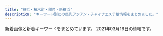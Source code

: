 ```yaml
---
title: "横浜・桜木町・関内・新横浜"
description: "キーワード別にの巨乳アジアン・チャイナエステ嬢情報をまとめました。"
---
```


新着画像と新着キーワードをまとめています。
2021年03月16日の情報です。

<DmmAffiliateIns />
<KeywordTable
  shops={
    [
    {
        "keywords": {
            "D": 29,
            "84": 12,
            "87": 15,
            "85": 29,
            "86": 42,
            "C": 68,
            "83": 8
        },
        "name": "SRP",
        "img_links": [
            "http://www.shine-es.info/public/image/20200901/20200901124912_14983.jpg",
            "http://www.shine-es.info/public/image/20191123/20191123005615_48887.jpg",
            "http://www.shine-es.info/public/image/20180524/20180524214610_38863.jpeg",
            "http://www.shine-es.info/img/top/nav_06.jpg",
            "http://www.shine-es.info/public/image/20180524/20180524214818_14591.jpeg",
            "http://www.shine-es.info/public/image/20201113/20201113010109_63246.png",
            "http://www.shine-es.info/public/image/20201030/20201030141055_73595.jpg",
            "http://www.shine-es.info/public/image/20180426/20180426161222_54119.jpg",
            "http://www.shine-es.info/public/image/20191007/20191007000751_26360.jpg",
            "http://www.shine-es.info/public/image/20191009/20191009171341_70954.jpg",
            "http://www.shine-es.info/img/system/campaign3.png",
            "http://www.shine-es.info/public/image/20200420/20200420175008_44399.jpeg",
            "http://www.shine-es.info/public/image/20200420/20200420174944_96356.jpeg",
            "http://www.shine-es.info/public/image/20180528/20180528013047_54119.jpg",
            "http://www.shine-es.info/img/top/mobile.jpg",
            "http://www.shine-es.info/img/top/pic-1.jpg",
            "http://www.shine-es.info/public/image/20191009/20191009171328_21361.jpg",
            "http://www.shine-es.info/public/image/20191007/20191007000800_55460.png",
            "http://www.shine-es.info/public/image/20180806/20180806021637_66262.jpeg",
            "http://www.shine-es.info/public/image/20180524/20180524214747_75881.jpeg",
            "http://www.shine-es.info/public/image/20190406/20190406214019_72078.jpg",
            "http://www.shine-es.info/public/image/20181128/20181128190142_51228.jpeg",
            "http://www.shine-es.info/public/image/20200816/20200816001546_39857.jpg",
            "http://www.shine-es.info/public/image/20180806/20180806021646_71312.jpeg",
            "http://www.shine-es.info/public/image/20190827/20190827011025_93525.jpg",
            "http://www.shine-es.info/img/top/pic-2.jpg",
            "http://www.shine-es.info/public/image/20200120/20200120014129_44289.jpg",
            "http://www.shine-es.info/public/image/20180514/20180514161320_29646.jpg",
            "http://www.shine-es.info/img/top/nav_04.jpg",
            "http://www.shine-es.info/public/image/20200225/20200225013302_28274.png",
            "http://www.shine-es.info/img/top/pic-1.png",
            "http://www.shine-es.info/public/image/20201020/20201020190438_86333.png",
            "http://www.shine-es.info/public/image/20201009/20201009012403_82863.jpg",
            "http://www.shine-es.info/img/top/nav_09.jpg",
            "http://www.shine-es.info/public/image/20191129/20191129184548_44783.jpg",
            "http://www.shine-es.info/img/top/nav_07.jpg",
            "http://www.shine-es.info/public/image/20200625/20200625164158_20466.jpg",
            "http://www.shine-es.info/public/image/20180524/20180524214652_54672.jpeg",
            "http://www.shine-es.info/public/image/20180426/20180426160348_68419.jpg",
            "http://www.shine-es.info/public/image/20210224/20210224004055_63018.jpg",
            "http://www.shine-es.info/public/image/20180524/20180524214431_17082.jpg",
            "http://www.shine-es.info/img/top/nav_05.jpg",
            "http://www.shine-es.info/public/image/20200420/20200420174959_97231.jpeg",
            "http://www.shine-es.info/public/image/20201107/20201107124509_92438.png",
            "http://www.shine-es.info/public/image/20190617/20190617002036_61596.jpg",
            "http://www.shine-es.info/public/image/20200901/20200901125021_47269.jpg",
            "http://www.shine-es.info/img/top/pic-3.jpg",
            "http://www.shine-es.info/public/image/20210204/20210204005557_55265.png",
            "http://www.shine-es.info/public/image/20191123/20191123005624_21397.jpg",
            "http://www.shine-es.info/img/top/koko.png",
            "http://www.shine-es.info/public/image/20201210/20201210131428_47249.png",
            "http://www.shine-es.info/public/image/20190617/20190617002029_84673.jpg",
            "http://www.shine-es.info/img/top/nav_03.jpg",
            "http://www.shine-es.info/public/image/20210222/20210222103449_67865.png",
            "http://www.shine-es.info/public/image/20201130/20201130150442_88111.jpg",
            "http://www.shine-es.info/public/image/20200505/20200505002649_53549.png",
            "http://www.shine-es.info/public/image/20180426/20180426160618_24358.jpg",
            "http://www.shine-es.info/public/image/20210126/20210126012525_25271.png"
        ],
        "url": "http://www.shine-es.info/",
        "station": "JR\u65b0\u6a2a\u6d5c\u99c5\u5317\u53e3"
    },
    {
        "img_links": [
            "http://www.est-baby.work/images/news.jpg",
            "http://www.est-baby.work/staff/kaori.jpg",
            "http://www.est-baby.work/img/yuki2.png",
            "http://www.est-baby.work/images/6.jpg",
            "http://www.est-baby.work/img/yuki1.png",
            "http://www.est-baby.work/images/sisu.jpg",
            "http://www.est-baby.work/staff/koko.jpg",
            "http://www.est-baby.work/images/menu/top.png",
            "http://www.est-baby.work/images/sys4.jpg",
            "http://www.est-baby.work/img/nana1.png",
            "http://www.est-baby.work/img/kaori1.png",
            "http://www.est-baby.work/img/sizuka1.png",
            "http://www.est-baby.work/images/interior_t.jpg",
            "http://www.est-baby.work/staff/yuki.jpg",
            "http://www.est-baby.work/images/8.jpg",
            "http://www.est-baby.work/images/staff_t.jpg",
            "http://www.est-baby.work/images/7.jpg",
            "http://www.est-baby.work/img/koko1.png",
            "http://www.est-baby.work/images/sys2.jpg",
            "http://www.est-baby.work/images/int2.jpg",
            "http://www.est-baby.work/images/head.jpg",
            "http://www.est-baby.work/images/menu/interior.png",
            "http://www.est-baby.work/images/koko_200x40.png",
            "http://www.est-baby.work/images/tgirl.jpg",
            "http://www.est-baby.work/images/3.jpg",
            "http://www.est-baby.work/images/1.jpg",
            "http://www.est-baby.work/images/int1.jpg",
            "http://www.est-baby.work/images/tr.jpg",
            "http://www.est-baby.work/images/sys3.jpg",
            "http://www.est-baby.work/staff/sizuka.jpg",
            "http://www.est-baby.work/images/sys1.jpg",
            "http://www.est-baby.work/staff/nana.jpg",
            "http://www.est-baby.work/images/menu/staff.png"
        ],
        "url": "http://www.est-baby.work/",
        "keywords": {},
        "name": "\u7652\uff5e\u3044\u3084\u3057\uff5e",
        "station": "\u65e5\u30ce\u51fa\u753a\u99c5"
    },
    {
        "station": "JR\u95a2\u5185\u99c5\u5317\u53e3",
        "url": "http://smile.iest.jp/",
        "img_links": [
            "http://smile.iest.jp/images/gallery/gallery_104.jpg",
            "http://smile.iest.jp/images/top/top_02.jpg",
            "http://smile.iest.jp/images/gallery/gallery_101.jpg",
            "http://smile.iest.jp/images/gallery/gallery_404.jpg",
            "http://smile.iest.jp/images/top/top_08.png",
            "http://smile.iest.jp/images/staff_image/staff_d01.jpg",
            "http://smile.iest.jp/images/gallery/gallery_103.jpg",
            "http://smile.iest.jp/images/top/top_01.jpg",
            "http://smile.iest.jp/images/top/top_05.jpg",
            "http://smile.iest.jp/images/staff/sta_06.jpg",
            "http://smile.iest.jp/images/system/syatem_302.jpg",
            "http://smile.iest.jp/images/gallery/gallery_401.jpg",
            "http://smile.iest.jp/images/gallery/gallery_403.jpg",
            "http://smile.iest.jp/images/staff/sta_01.jpg",
            "http://smile.iest.jp/images/top/top_03.jpg",
            "http://smile.iest.jp/images/staff/sta_0z2.jpg",
            "http://smile.iest.jp/images/staff/sta_0z12.jpg",
            "http://smile.iest.jp/images/home/index_tel.jpg",
            "http://smile.iest.jp/images/staff_image/staff_d03.jpg",
            "http://smile.iest.jp/images/system/syatem_301.jpg",
            "http://smile.iest.jp/images/staff_one/staff_one_04.jpg",
            "http://smile.iest.jp/images/staff_one/staff_one_07.png",
            "http://smile.iest.jp/images/staff_one/staff_one_08.png",
            "http://smile.iest.jp/images/system/syatem_303.jpg",
            "http://smile.iest.jp/images/home/index_03.jpg",
            "http://smile.iest.jp/images/home/top_qp.jpg",
            "http://smile.iest.jp/images/staff/sta_0z9.jpg",
            "http://smile.iest.jp/images/staff_one/staff_one_03.jpg",
            "http://smile.iest.jp/images/staff/sta_0z8.jpg",
            "http://smile.iest.jp/images/home/QR.png",
            "http://smile.iest.jp/images/gallery/gallery_top.jpg",
            "http://smile.iest.jp/images/staff/sta_03.jpg",
            "http://smile.iest.jp/images/staff_image/staff_d02a.jpg",
            "http://smile.iest.jp/images/gallery/gallery_402.jpg",
            "http://smile.iest.jp/images/staff_one/staff_one_02.jpg",
            "http://smile.iest.jp/images/top/top_06.jpg",
            "http://smile.iest.jp/images/staff/staff_top.jpg",
            "http://smile.iest.jp/images/staff/sta_021.jpg",
            "http://smile.iest.jp/images/staff_one/staff_one_top.jpg",
            "http://smile.iest.jp/images/gallery/gallery_102.jpg",
            "http://smile.iest.jp/images/staff/sta_023.jpg",
            "http://smile.iest.jp/images/gallery/gallery_01.jpg",
            "http://smile.iest.jp/images/home/index_qup.jpg",
            "http://smile.iest.jp/images/staff_one/staff_one_05.jpg",
            "http://smile.iest.jp/images/staff/sta_0z10.jpg",
            "http://smile.iest.jp/images/staff/sta_010.jpg",
            "http://smile.iest.jp/images/home/index_04.jpg",
            "http://smile.iest.jp/images/home/index_page_top.jpg",
            "http://smile.iest.jp/images/staff_one/staff_one_01.jpg",
            "http://smile.iest.jp/images/staff_image/staff_d04.jpg",
            "http://smile.iest.jp/images/staff_image/staff_d02.jpg",
            "http://smile.iest.jp/images/top/top_04.jpg",
            "http://smile.iest.jp/images/staff/sta_04.jpg"
        ],
        "keywords": {},
        "name": "\u30b9\u30de\u30a4\u30eb"
    },
    {
        "url": "http://www.sunflower-kannai.com/",
        "keywords": {
            "D": 26,
            "87": 20,
            "86": 6
        },
        "img_links": [
            "http://www.sunflower-kannai.com/images/slider04.jpg",
            "http://www.sunflower-kannai.com/images/ta.jpg",
            "http://www.sunflower-kannai.com/files/020-02.jpg",
            "http://www.sunflower-kannai.com/images/slider07.jpg",
            "http://www.sunflower-kannai.com/files/006-02.jpg",
            "http://www.sunflower-kannai.com/files/004-02.jpg",
            "http://www.sunflower-kannai.com/files/003.jpg",
            "http://www.sunflower-kannai.com/images/slider01.jpg",
            "http://www.sunflower-kannai.com/files/022-02.jpg",
            "http://www.sunflower-kannai.com/images/int2.jpg",
            "http://www.sunflower-kannai.com/images/slider03.jpg",
            "http://www.sunflower-kannai.com/images/sys1.jpg",
            "http://www.sunflower-kannai.com/files/023.jpg",
            "http://www.sunflower-kannai.com/files/013.jpg",
            "http://www.sunflower-kannai.com/files/013-02.jpg",
            "http://www.sunflower-kannai.com/images/slider08.jpg",
            "http://www.sunflower-kannai.com/images/staff_t.jpg",
            "http://www.sunflower-kannai.com/files/003-02.jpg",
            "http://www.sunflower-kannai.com/files/014.jpg",
            "http://www.sunflower-kannai.com/files/033.jpg",
            "http://www.sunflower-kannai.com/files/011-02.jpg",
            "http://www.sunflower-kannai.com/files/022.jpg",
            "http://www.sunflower-kannai.com/files/034.jpg",
            "http://www.sunflower-kannai.com/images/sys4.jpg",
            "http://www.sunflower-kannai.com/images/ac1.jpg",
            "http://www.sunflower-kannai.com/files/020.jpg",
            "http://www.sunflower-kannai.com/files/034-02.jpg",
            "http://www.sunflower-kannai.com/images/interior_t.jpg",
            "http://www.sunflower-kannai.com/images/sys2.jpg",
            "http://www.sunflower-kannai.com/images/head.jpg",
            "http://www.sunflower-kannai.com/files/028-02.jpg",
            "http://www.sunflower-kannai.com/files/026-02.jpg",
            "http://www.sunflower-kannai.com/files/006.jpg",
            "http://www.sunflower-kannai.com/images/slider06.jpg",
            "http://www.sunflower-kannai.com/images/info.jpg",
            "http://www.sunflower-kannai.com/files/011.jpg",
            "http://www.sunflower-kannai.com/images/tre.jpg",
            "http://www.sunflower-kannai.com/files/014-02.jpg",
            "http://www.sunflower-kannai.com/images/faq.jpg",
            "http://www.sunflower-kannai.com/images/sys3.jpg",
            "http://www.sunflower-kannai.com/images/slider02.jpg",
            "http://www.sunflower-kannai.com/images/faq_t.jpg",
            "http://www.sunflower-kannai.com/files/033-02.jpg",
            "http://www.sunflower-kannai.com/images/slider05.jpg",
            "http://www.sunflower-kannai.com/files/023-02.jpg",
            "http://www.sunflower-kannai.com/files/028.jpg",
            "http://www.sunflower-kannai.com/images/staffback.jpg",
            "http://www.sunflower-kannai.com/images/slider09.jpg",
            "http://www.sunflower-kannai.com/files/004.jpg",
            "http://www.sunflower-kannai.com/images/int1.jpg",
            "http://www.sunflower-kannai.com/images/news.jpg",
            "http://www.sunflower-kannai.com/images/int3.jpg",
            "http://www.sunflower-kannai.com/files/026.jpg"
        ],
        "name": "Sunflower\uff5e\u30b5\u30f3\u30d5\u30e9\u30ef\u30fc\uff5e",
        "station": "JR\u95a2\u5185\u99c5\u5317\u53e3"
    },
    {
        "url": "http://iyasibest.com/",
        "station": "JR\u95a2\u5185\u99c5\u5357\u53e3",
        "keywords": {
            "\u30bb\u30af\u30b7\u30fc": 4,
            "D": 2,
            "85": 2,
            "97": 1,
            "88": 1,
            "87": 1,
            "82": 1,
            "86": 2,
            "98": 1,
            "E": 1,
            "C": 5
        },
        "name": "\u7652\u3057\u30d9\u30b9\u30c8",
        "img_links": [
            "http://iyasibest.com/uploadfiles/images/campaignIyasibestCom1.png",
            "http://iyasibest.com/images/store/o05.jpg",
            "http://iyasibest.com/images/store/o10.jpg",
            "http://iyasibest.com/images/store/o11.jpg",
            "http://iyasibest.com/staffPhoto/b20201102190836.jpg",
            "http://iyasibest.com/staffPhoto/b20200531120750.jpg",
            "http://iyasibest.com/staffPhoto/b20200402041705.jpg",
            "http://iyasibest.com/images/store/o06.jpg",
            "http://iyasibest.com/uploadfiles/images/campaignIyasibestCom2.png",
            "http://iyasibest.com/staffPhoto/b20210209224424.jpg",
            "http://iyasibest.com/staffPhoto/b20200310001745.jpg",
            "http://iyasibest.com/images/store/o01.jpg",
            "http://iyasibest.com/staffPhoto/b20200306221420.jpg",
            "http://iyasibest.com/images/store/03.jpg",
            "http://iyasibest.com/images/store/o09.jpg",
            "http://iyasibest.com/staffPhoto/b20200711165223.jpg",
            "http://iyasibest.com/images/store/o03.jpg",
            "http://iyasibest.com/images/store/o08.jpg",
            "http://iyasibest.com/images/store/02.jpg",
            "http://iyasibest.com/images/store/o02.jpg",
            "http://iyasibest.com/images/store/01.jpg",
            "http://iyasibest.com/staffPhoto/b20200228201258.jpg",
            "http://iyasibest.com/images/store/o07.jpg",
            "http://iyasibest.com/images/returnBtn.png",
            "http://iyasibest.com/staffPhoto/b20210121203305.jpg",
            "http://iyasibest.com/staffPhoto/b20200911161049.jpg",
            "http://iyasibest.com/images/store/o04.jpg"
        ]
    },
    {
        "station": "JR\u6771\u795e\u5948\u5ddd\u99c5\u897f\u53e3",
        "keywords": {
            "\u30bb\u30af\u30b7\u30fc": 1,
            "D": 48,
            "87": 48
        },
        "img_links": [
            "http://www.sugoi.mensest.com/files/006.jpg",
            "http://www.sugoi.mensest.com/files/015.jpg",
            "http://www.sugoi.mensest.com/files/006-02.jpg",
            "http://www.sugoi.mensest.com/files/006-03.jpg",
            "http://www.sugoi.mensest.com/files/010-02.jpg",
            "http://www.sugoi.mensest.com/files/009-03.jpg",
            "http://www.sugoi.mensest.com/files/014-02.jpg",
            "http://www.sugoi.mensest.com/files/015-02.jpg",
            "http://www.sugoi.mensest.com/files/010-03.jpg",
            "http://www.sugoi.mensest.com/files/015-03.jpg",
            "http://www.sugoi.mensest.com/files/011.jpg",
            "http://www.sugoi.mensest.com/photo_news/upimg/732276045ad564be0e_0.jpg",
            "http://www.sugoi.mensest.com/files/007-02.jpg",
            "http://www.sugoi.mensest.com/images/img_tel.png",
            "http://www.sugoi.mensest.com/images/tit_new.png",
            "http://www.sugoi.mensest.com/files/009-02.jpg",
            "http://www.sugoi.mensest.com/files/011-03.jpg",
            "http://www.sugoi.mensest.com/photo_news/upimg/9319560432ee0b7d64_0.jpg",
            "http://www.sugoi.mensest.com/images/tit_therapist.png",
            "http://www.sugoi.mensest.com/files/007-03.jpg",
            "http://www.sugoi.mensest.com/images/sp_tit_therapist.png",
            "http://www.sugoi.mensest.com/images/maining.jpg",
            "http://www.sugoi.mensest.com/images/sp_top.jpg",
            "http://www.sugoi.mensest.com/images/top.jpg",
            "http://www.sugoi.mensest.com/files/014.jpg",
            "http://www.sugoi.mensest.com/files/012-02.jpg",
            "http://www.sugoi.mensest.com/files/014-03.jpg",
            "http://www.sugoi.mensest.com/files/009.jpg",
            "http://www.sugoi.mensest.com/files/012.jpg",
            "http://www.sugoi.mensest.com/files/007.jpg",
            "http://www.sugoi.mensest.com/files/010.jpg",
            "http://www.sugoi.mensest.com/files/011-02.jpg",
            "http://www.sugoi.mensest.com/files/012-03.jpg",
            "http://www.sugoi.mensest.com/photo_news/upimg/140376020e61bbf2e0_0.jpg",
            "http://www.sugoi.mensest.com/images/sp_tit_new.png"
        ],
        "url": "http://www.sugoi.mensest.com/",
        "name": "\u3059\u3054\u3044\u7652\u3057"
    },
    {
        "url": "http://www.playa.work/",
        "name": "St.Playa \uff5e\u8056\u30d7\u30e9\u30e4\uff5e",
        "keywords": {},
        "img_links": [
            "http://www.playa.work/images/staff_t.jpg",
            "http://www.playa.work/img/risa1.jpg",
            "http://www.playa.work/images/1.jpg",
            "http://www.playa.work/images/b2.jpg",
            "http://www.playa.work/images/2.jpg",
            "http://www.playa.work/img/koko1.jpg",
            "http://www.playa.work/images/mobile.jpg",
            "http://www.playa.work/images/main_top.jpg",
            "http://www.playa.work/images/b3.jpg",
            "http://www.playa.work/images/news.png",
            "http://www.playa.work/img/emi1.jpg",
            "http://www.playa.work/images/b1.jpg",
            "http://www.playa.work/img/nana1.jpg",
            "http://www.playa.work/images/6.jpg",
            "http://www.playa.work/img/yuri1.jpg",
            "http://www.playa.work/images/ta.jpg",
            "http://www.playa.work/images/5.jpg",
            "http://www.playa.work/images/main_footer.jpg",
            "http://www.playa.work/images/int1.png",
            "http://www.playa.work/images/interior_t.jpg",
            "http://www.playa.work/images/4.jpg",
            "http://www.playa.work/images/s1.png",
            "http://www.playa.work/img/rumi1.jpg",
            "http://www.playa.work/images/int2.png",
            "http://www.playa.work/images/head.jpg",
            "http://www.playa.work/images/3.jpg"
        ],
        "station": "JR\u95a2\u5185\u99c5\u5317\u53e3"
    },
    {
        "name": "Rose Girl -\u30ed\u30fc\u30ba\u30ac\u30fc\u30eb-",
        "url": "http://www.rosegirl.mesthe.com/",
        "img_links": [
            "http://www.rosegirl.mesthe.com/files/005.jpg",
            "http://www.rosegirl.mesthe.com/files/003.jpg",
            "http://www.rosegirl.mesthe.com/images/staff-bg_end.jpg",
            "http://www.rosegirl.mesthe.com/files/002-02.jpg",
            "http://www.rosegirl.mesthe.com/files/005-02.jpg",
            "http://www.rosegirl.mesthe.com/images/room/photo01.jpg",
            "http://www.rosegirl.mesthe.com/images/room/photo03.jpg",
            "http://www.rosegirl.mesthe.com/images/info.png",
            "http://www.rosegirl.mesthe.com/files/004-02.jpg",
            "http://www.rosegirl.mesthe.com/files/001-02.jpg",
            "http://www.rosegirl.mesthe.com/images/mainimg.jpg",
            "http://www.rosegirl.mesthe.com/images/staff_mitashi.jpg",
            "http://www.rosegirl.mesthe.com/images/top_osusume.jpg",
            "http://www.rosegirl.mesthe.com/images/room/photo04.jpg",
            "http://www.rosegirl.mesthe.com/images/room/photo02.jpg",
            "http://www.rosegirl.mesthe.com/files/002.jpg",
            "http://www.rosegirl.mesthe.com/images/staff-top_end.jpg",
            "http://www.rosegirl.mesthe.com/files/001.jpg",
            "http://www.rosegirl.mesthe.com/images/mobile.jpg",
            "http://www.rosegirl.mesthe.com/files/004.jpg",
            "http://www.rosegirl.mesthe.com/files/003-02.jpg"
        ],
        "keywords": {
            "87": 2,
            "88": 1,
            "D": 2,
            "C": 2,
            "E": 1,
            "86": 2
        },
        "station": "JR\u6771\u795e\u5948\u5ddd\u99c5\u897f\u53e3"
    },
    {
        "url": "http://www.est-aya.work/",
        "keywords": {},
        "name": "\u7d62\u9999\uff5e\u30a2\u30e4\u30ab\uff5e",
        "img_links": [
            "http://www.est-aya.work/images/rec1.png",
            "http://www.est-aya.work/images/11.jpg",
            "http://www.est-aya.work/img/miku1.jpg",
            "http://www.est-aya.work/img/asuka1.jpg",
            "http://www.est-aya.work/images/mobile.jpg",
            "http://www.est-aya.work/images/tel.jpg",
            "http://www.est-aya.work/images/staff_t.jpg",
            "http://www.est-aya.work/images/int2.png",
            "http://www.est-aya.work/images/news.png",
            "http://www.est-aya.work/images/sys1.png",
            "http://www.est-aya.work/images/8.jpg",
            "http://www.est-aya.work/images/ta.jpg",
            "http://www.est-aya.work/images/head.jpg",
            "http://www.est-aya.work/images/2.jpg",
            "http://www.est-aya.work/images/line.png",
            "http://www.est-aya.work/img/ayumi1.jpg",
            "http://www.est-aya.work/images/sys3.png",
            "http://www.est-aya.work/images/rec2.jpg",
            "http://www.est-aya.work/images/3.jpg",
            "http://www.est-aya.work/img/mika1.jpg",
            "http://www.est-aya.work/images/interior_t.jpg",
            "http://www.est-aya.work/images/int1.png",
            "http://www.est-aya.work/images/sys2.png",
            "http://www.est-aya.work/img/mimi1.jpg",
            "http://www.est-aya.work/images/info.png",
            "http://www.est-aya.work/images/9.jpg"
        ],
        "station": "JR\u685c\u6728\u753a\u99c5\u53571\u51fa\u53e3"
    },
    {
        "keywords": {
            "D": 88,
            "85": 77,
            "87": 11,
            "E": 11,
            "C": 11,
            "84": 11,
            "86": 11
        },
        "station": "JR\u6a2a\u6d5c\u99c5\u897f\u53e3",
        "img_links": [
            "https://neko.iest.info/images/top.png",
            "https://neko.iest.info/photos/sites/42/2020/10/2020101208591894.jpg",
            "https://neko.iest.info/images/s_news.png",
            "https://neko.iest.info/photos/sites/42/2021/02/2021022105381432.jpg",
            "https://neko.iest.info/photos/sites/42/2020/12/2020122005092087.jpg",
            "https://neko.iest.info/images/room2.jpg",
            "https://neko.iest.info/images/room1.jpg",
            "https://neko.iest.info/images/s1.jpg",
            "https://neko.iest.info/images/s_pick.png",
            "https://neko.iest.info/photos/sites/42/2020/10/2020101002283598.jpg",
            "https://neko.iest.info/photos/sites/42/2020/09/2020092903532287.jpg",
            "https://neko.iest.info/photos/sites/42/2020/11/2020111803082379.jpg",
            "https://neko.iest.info/photos/sites/42/2020/09/2020092903532220.jpg",
            "https://neko.iest.info/images/mobile.jpg",
            "https://neko.iest.info/images/relax.jpg",
            "https://neko.iest.info/images/info.jpg",
            "https://neko.iest.info/photos/sites/42/2020/09/2020092903532145.jpg",
            "https://neko.iest.info/images/s3.jpg",
            "https://neko.iest.info/images/s_staff.jpg",
            "https://neko.iest.info/photos/sites/42/2020/09/2020092903532212.jpg",
            "https://neko.iest.info/photos/sites/42/2021/03/2021030306114397.jpg",
            "https://neko.iest.info/images/room3.jpg",
            "https://neko.iest.info/images/line02.jpg",
            "https://neko.iest.info/images/room4.jpg"
        ],
        "url": "https://neko.iest.info/",
        "name": "\u53ef\u611b\u3044\u732b"
    },
    {
        "keywords": {
            "87": 6,
            "85": 6,
            "D": 24,
            "83": 6,
            "86": 6
        },
        "name": "\u68ee\u82d1",
        "url": "http://morien.este.work/",
        "station": "\u53cd\u753a\u99c5",
        "img_links": [
            "http://morien.este.work/2/uploadimg/1577672563.jpg",
            "http://morien.este.work/mens-esthe.png",
            "http://morien.este.work/2/uploadimg/1574764277.jpg",
            "http://morien.este.work/top.jpg",
            "http://morien.este.work/2/uploadimg/1594704743.jpg",
            "http://morien.este.work/2/uploadimg/1613996342.jpg"
        ]
    },
    {
        "name": "\u6765\u5922\uff5e\u30e9\u30a4\u30e0\uff5e",
        "img_links": [],
        "station": "JR\u6771\u795e\u5948\u5ddd\u99c5\u897f\u53e3",
        "keywords": {},
        "url": "http://raimu.ests.jp/"
    },
    {
        "keywords": {},
        "url": "http://est-hanamizuki.com/",
        "name": "\u82b1\u6c34\u6728",
        "station": "JR\u6771\u795e\u5948\u5ddd\u99c5\u897f\u53e3",
        "img_links": [
            "http://est-hanamizuki.com/images/zi_staff.png",
            "http://est-hanamizuki.com/images/g12.jpg",
            "http://est-hanamizuki.com/images/mobile.jpg",
            "http://est-hanamizuki.com/images/g3.jpg",
            "http://est-hanamizuki.com/images/g33.jpg",
            "http://est-hanamizuki.com/images/r111.jpg",
            "http://est-hanamizuki.com/images/g32.jpg",
            "http://est-hanamizuki.com/images/erika.jpg",
            "http://est-hanamizuki.com/images/head.jpg",
            "http://est-hanamizuki.com/images/info.png",
            "http://est-hanamizuki.com/images/news1.png",
            "http://est-hanamizuki.com/images/m2.jpg",
            "http://est-hanamizuki.com/images/m4.jpg",
            "http://est-hanamizuki.com/images/g23.jpg",
            "http://est-hanamizuki.com/images/m1.jpg",
            "http://est-hanamizuki.com/images/m3.jpg",
            "http://est-hanamizuki.com/images/g1.jpg",
            "http://est-hanamizuki.com/images/g22.jpg",
            "http://est-hanamizuki.com/images/g2.jpg",
            "http://est-hanamizuki.com/images/g13.jpg",
            "http://est-hanamizuki.com/images/11.png",
            "http://est-hanamizuki.com/images/erika2.jpg"
        ]
    },
    {
        "img_links": [
            "http://www.ipuyvyta.xyz/picture/mobile.jpg",
            "http://www.ipuyvyta.xyz/uploads/190522/1-1Z52215030T15.jpg",
            "http://www.ipuyvyta.xyz/uploads/200103/1-2001031G043127.jpg",
            "http://www.ipuyvyta.xyz/uploads/200324/1-200324153552608.jpg",
            "http://www.ipuyvyta.xyz/uploads/201113/1-2011131413242P.jpg",
            "http://www.ipuyvyta.xyz/uploads/200527/1-20052G30953430.jpg",
            "http://www.ipuyvyta.xyz/uploads/190705/1-1ZF5141109322.jpg",
            "http://www.ipuyvyta.xyz/picture/room1.jpg",
            "http://www.ipuyvyta.xyz/uploads/210128/1-21012Q351103P.jpg",
            "http://www.ipuyvyta.xyz/uploads/201117/1-20111G24513940.jpg",
            "http://www.ipuyvyta.xyz/uploads/210128/1-21012Q3504A53.jpg",
            "http://www.ipuyvyta.xyz/picture/s_news.png",
            "http://www.ipuyvyta.xyz/picture/s_staff.jpg",
            "http://www.ipuyvyta.xyz/picture/s1.jpg",
            "http://www.ipuyvyta.xyz/uploads/201016/1-201016155320S7.jpg",
            "http://www.ipuyvyta.xyz/uploads/200324/1-20032415352ab.jpg",
            "http://www.ipuyvyta.xyz/uploads/200103/1-2001031G10c34.jpg",
            "http://www.ipuyvyta.xyz/picture/s_pick.png",
            "http://www.ipuyvyta.xyz/picture/top.png",
            "http://www.ipuyvyta.xyz/uploads/201113/1-2011131412332R.jpg",
            "http://www.ipuyvyta.xyz/picture/room4.jpg",
            "http://www.ipuyvyta.xyz/picture/room3.jpg",
            "http://www.ipuyvyta.xyz/uploads/201117/1-20111G24541418.jpg",
            "http://www.ipuyvyta.xyz/uploads/201016/1-201016155304955.jpg",
            "http://www.ipuyvyta.xyz/uploads/200527/1-20052G310025O.jpg",
            "http://www.ipuyvyta.xyz/picture/relax.jpg",
            "http://www.ipuyvyta.xyz/picture/room2.jpg",
            "http://www.ipuyvyta.xyz/uploads/200103/1-2001031G131213.jpg",
            "http://www.ipuyvyta.xyz/uploads/190806/1-1ZP61F113Z0.jpg",
            "http://www.ipuyvyta.xyz/picture/s3.jpg"
        ],
        "url": "http://www.ipuyvyta.xyz/",
        "name": "\u7652\u3057\u306e\u697d\u5712",
        "station": "JR\u6771\u795e\u5948\u5ddd\u99c5\u897f\u53e3",
        "keywords": {
            "85": 1,
            "86": 1,
            "C": 7,
            "D": 2,
            "82": 7
        }
    },
    {
        "name": "\u30ec\u30a4\u30f3\u30dc\u30fc\u8679",
        "img_links": [
            "http://www.sh-riraku113.xyz/static/picture/tit-pick.png",
            "http://www.sh-riraku113.xyz/static/picture/top.png",
            "http://www.sh-riraku113.xyz/static/picture/room2.png",
            "http://www.sh-riraku113.xyz/uploads/201005/1-2010051615301I.jpg",
            "http://www.sh-riraku113.xyz/uploads/201005/1-201005161500127.jpg",
            "http://www.sh-riraku113.xyz/static/picture/infor.png",
            "http://www.sh-riraku113.xyz/static/picture/tit-gat.png",
            "http://www.sh-riraku113.xyz/static/picture/info.png",
            "http://www.sh-riraku113.xyz/static/picture/tit-new.png",
            "http://www.sh-riraku113.xyz/uploads/201005/1-201005161544K5.jpg",
            "http://www.sh-riraku113.xyz/static/picture/room1.png",
            "http://www.sh-riraku113.xyz/static/picture/room4.png",
            "http://www.sh-riraku113.xyz/static/picture/tite-staff.png",
            "http://www.sh-riraku113.xyz/static/picture/tit-infor.png",
            "http://www.sh-riraku113.xyz/static/picture/room3.png",
            "http://www.sh-riraku113.xyz/uploads/201005/1-201005161513F8.jpg"
        ],
        "keywords": {
            "C": 14
        },
        "url": "http://www.sh-riraku113.xyz/",
        "station": "JR\u6771\u795e\u5948\u5ddd\u99c5"
    },
    {
        "keywords": {
            "85": 2,
            "E": 1,
            "D": 4,
            "86": 2,
            "82": 1,
            "C": 1,
            "87": 1
        },
        "img_links": [
            "http://relacute.ies.bz/photos/sites/29/2021/03/2021030402170757.jpg",
            "http://relacute.ies.bz/photos/sites/29/2021/03/202103100138267.jpg",
            "http://relacute.ies.bz/photos/sites/29/2020/11/2020112204235072.jpg",
            "http://relacute.ies.bz/photos/sites/29/2020/06/2020061906073550.jpg",
            "http://relacute.ies.bz/images/top.jpg",
            "http://relacute.ies.bz/photos/sites/29/2021/01/202101180426140.jpg",
            "http://relacute.ies.bz/images/room3.jpg",
            "http://relacute.ies.bz/images/room2.jpg",
            "http://kakure-yu.a2.webnavi.work/upload/sites/29/2021/03/2021030402170757.jpg",
            "http://relacute.ies.bz/images/mobile.jpg",
            "http://relacute.ies.bz/images/s_news.jpg",
            "http://relacute.ies.bz/photos/sites/29/2020/10/2020101804232462.jpg",
            "http://relacute.ies.bz/images/room1.jpg",
            "http://relacute.ies.bz/images/s_staff.jpg",
            "http://relacute.ies.bz/images/room4.jpg"
        ],
        "name": "RelaCute \u30ea\u30e9\u30ad\u30e5\u30fc\u30c8",
        "station": "JR\u4e2d\u5c71\u99c5\u5317\u53e3",
        "url": "http://relacute.ies.bz/"
    },
    {
        "keywords": {},
        "station": "\u53cd\u753a\u99c5",
        "name": "\u990a\u5fc3\u5802",
        "img_links": [
            "http://www.yoshindo.es-relax.info/images/arisu1.jpg",
            "http://www.yoshindo.es-relax.info/images/sidebar-credit.png",
            "http://www.yoshindo.es-relax.info/images/kaori1.jpg",
            "http://www.yoshindo.es-relax.info/images/youko1.jpg",
            "http://www.yoshindo.es-relax.info/images/info3.jpg",
            "http://www.yoshindo.es-relax.info/images/top-kpbar.png",
            "http://www.yoshindo.es-relax.info/images/info5.jpg",
            "http://www.yoshindo.es-relax.info/images/yuki1.jpg",
            "http://www.yoshindo.es-relax.info/images/yui1.jpg",
            "http://www.yoshindo.es-relax.info/images/info1.jpg",
            "http://www.yoshindo.es-relax.info/images/info6.jpg",
            "http://www.yoshindo.es-relax.info/images/topnews.png",
            "http://www.yoshindo.es-relax.info/images/yuna1.jpg",
            "http://www.yoshindo.es-relax.info/images/topinfo.png",
            "http://www.yoshindo.es-relax.info/images/sayuri1.jpg",
            "http://www.yoshindo.es-relax.info/images/info2.jpg",
            "http://www.yoshindo.es-relax.info/images/topbar.png",
            "http://www.yoshindo.es-relax.info/images/info4.jpg"
        ],
        "url": "http://www.yoshindo.es-relax.info/"
    },
    {
        "keywords": {},
        "station": "JR\u4e2d\u5c71\u99c5",
        "img_links": [
            "http://yuga.estx.net/images/main_07.jpg",
            "http://yuga.estx.net/images/main_19.jpg",
            "http://yuga.estx.net/images/main_09.jpg",
            "http://yuga.estx.net/images/main_10.jpg",
            "http://yuga.estx.net/images/main_03.jpg",
            "http://yuga.estx.net/images/info_12.jpg",
            "http://yuga.estx.net/images/noimage.jpg",
            "http://yuga.estx.net/images/staff_12.jpg",
            "http://yuga.estx.net/staff/1/1.jpg",
            "http://yuga.estx.net/images/main_15.jpg",
            "http://yuga.estx.net/images/staff_16.jpg",
            "http://yuga.estx.net/images/main_06.jpg",
            "http://yuga.estx.net/images/main_14.jpg",
            "http://yuga.estx.net/staff/3/1.jpg",
            "http://yuga.estx.net/images/main_12.jpg",
            "http://yuga.estx.net/staff/2/1.jpg",
            "http://yuga.estx.net/images/main_11.jpg",
            "http://yuga.estx.net/images/main_08.jpg",
            "http://yuga.estx.net/images/main_05.jpg",
            "http://yuga.estx.net/images/main_16.jpg",
            "http://yuga.estx.net/images/main_13.jpg",
            "http://yuga.estx.net/staff/4/1.jpg"
        ],
        "url": "http://yuga.estx.net/",
        "name": "\u512a\u96c5\uff5e\u3086\u3046\u304c\uff5e"
    },
    {
        "name": "IRIS",
        "station": "JR\u65b0\u6a2a\u6d5c\u99c58\u756a\u51fa\u53e3",
        "keywords": {},
        "img_links": [
            "http://xn--cckubj6bwie8h7e.net/images/header3.png",
            "http://xn--cckubj6bwie8h7e.net/link/menlog.jpg",
            "http://xn--cckubj6bwie8h7e.net/images/r3.jpg",
            "http://xn--cckubj6bwie8h7e.net/images/clear.png",
            "http://xn--cckubj6bwie8h7e.net/images/cg01.jpg",
            "http://xn--cckubj6bwie8h7e.net/images/line.png",
            "http://xn--cckubj6bwie8h7e.net/images/esthe2.jpg",
            "http://xn--cckubj6bwie8h7e.net/images/main1.jpg",
            "http://xn--cckubj6bwie8h7e.net/images/footer-l.png",
            "http://xn--cckubj6bwie8h7e.net/images/cg02.jpg",
            "http://xn--cckubj6bwie8h7e.net/images/google_plus.png",
            "http://xn--cckubj6bwie8h7e.net/images/esthe3.jpg",
            "http://xn--cckubj6bwie8h7e.net/images/r2.jpg",
            "http://xn--cckubj6bwie8h7e.net/images/twitter.png",
            "http://xn--cckubj6bwie8h7e.net/images/esthe4.jpg",
            "http://xn--cckubj6bwie8h7e.net/images/main-sp.jpg",
            "http://xn--cckubj6bwie8h7e.net/images/staff.png",
            "http://xn--cckubj6bwie8h7e.net/images/esthe6.jpg",
            "http://xn--cckubj6bwie8h7e.net/images/footer-r.png",
            "http://xn--cckubj6bwie8h7e.net/images/home.png",
            "http://xn--cckubj6bwie8h7e.net/images/esthe7.jpg",
            "http://xn--cckubj6bwie8h7e.net/images/facebook.png",
            "http://xn--cckubj6bwie8h7e.net/images/cg03.jpg",
            "http://xn--cckubj6bwie8h7e.net/images/flower.png",
            "http://xn--cckubj6bwie8h7e.net/images/cg05.jpg",
            "http://xn--cckubj6bwie8h7e.net/images/link.png",
            "http://xn--cckubj6bwie8h7e.net/images/r4.jpg",
            "http://xn--cckubj6bwie8h7e.net/images/cg04.jpg",
            "http://xn--cckubj6bwie8h7e.net/images/r1.jpg",
            "http://xn--cckubj6bwie8h7e.net/images/esthe1.jpg"
        ],
        "url": "http://xn--cckubj6bwie8h7e.net/"
    },
    {
        "station": "JR\u6a2a\u6d5c\u99c5\u5317\u897f\u53e3",
        "keywords": {
            "85": 2,
            "C": 11,
            "84": 1,
            "D": 3,
            "86": 1
        },
        "name": "\u30c1\u30a7\u30ea\u30fc",
        "url": "http://sh-riraku31.xyz/",
        "img_links": [
            "http://sh-riraku31.xyz/templets/default/picture/staff01.jpg",
            "http://sh-riraku31.xyz/templets/default/picture/girl-z2.jpg",
            "http://sh-riraku31.xyz/templets/default/picture/top1.jpg",
            "http://sh-riraku31.xyz/uploads/201005/1-201005162114248.jpg",
            "http://sh-riraku31.xyz/uploads/201005/1-201005162101U5.jpg",
            "http://sh-riraku31.xyz/uploads/201005/1-20100516201cK.jpg",
            "http://sh-riraku31.xyz/templets/default/picture/girl-z1.jpg",
            "http://sh-riraku31.xyz/uploads/201005/1-2010051621224F.jpg",
            "http://sh-riraku31.xyz/uploads/201005/1-2010051J6062Y.jpg",
            "http://sh-riraku31.xyz/uploads/201005/1-201005162052635.jpg",
            "http://sh-riraku31.xyz/uploads/allimg/180703/1-1PF3111J3201.png",
            "http://sh-riraku31.xyz/templets/default/picture/s_news.jpg",
            "http://sh-riraku31.xyz/uploads/allimg/180629/1-1P629115504250.png",
            "http://sh-riraku31.xyz/templets/default/picture/top.jpg",
            "http://sh-riraku31.xyz/uploads/201005/1-201005162010396.jpg",
            "http://sh-riraku31.xyz/uploads/201005/1-2010051J55CA.jpg"
        ]
    },
    {
        "keywords": {
            "88": 1,
            "96": 1,
            "85": 1,
            "99": 1,
            "C": 3,
            "D": 2,
            "80": 1,
            "\u30bb\u30af\u30b7\u30fc": 1,
            "86": 3,
            "E": 1
        },
        "station": "JR\u95a2\u5185\u99c5\u5357\u53e3",
        "img_links": [
            "http://babyheart.info/images/slider1/03.jpg",
            "http://babyheart.info/images/gallery1.jpg",
            "http://babyheart.info/staffPhoto/s20201102132433.jpg",
            "http://babyheart.info/staffPhoto/b20201102132433.jpg",
            "http://babyheart.info/images/slider1/02.jpg",
            "http://babyheart.info/staffPhoto/b20210209231643.jpg",
            "http://babyheart.info/staffPhoto/b20201102210807.jpg",
            "http://babyheart.info/staffPhoto/s20201102210807.jpg",
            "http://babyheart.info/staffPhoto/b20201102165304.jpg",
            "http://babyheart.info/staffPhoto/b20210110172549.jpg",
            "http://babyheart.info/staffPhoto/s20201113143406.jpg",
            "http://babyheart.info/images/returnBtn.png",
            "http://babyheart.info/js/sliderLine/slide_next.png",
            "http://babyheart.info/staffPhoto/b20201113143808.jpg",
            "http://babyheart.info/staffPhoto/s20201113143808.jpg",
            "http://babyheart.info/images/mobile.jpg",
            "http://babyheart.info/staffPhoto/b20201102165737.jpg",
            "http://babyheart.info/uploadfiles/images/campaignBabyheartInfo.jpg",
            "http://babyheart.info/staffPhoto/s20201102165737.jpg",
            "http://babyheart.info/staffPhoto/s20210209231643.jpg",
            "http://babyheart.info/js/sliderLine/slide_prev.png",
            "http://babyheart.info/staffPhoto/b20201113143406.jpg",
            "http://babyheart.info/staffPhoto/s20201102165304.jpg",
            "http://babyheart.info/staffPhoto/s20210110172549.jpg",
            "http://babyheart.info/staffPhoto/b20201102195459.jpg",
            "http://babyheart.info/staffPhoto/s20201102195459.jpg"
        ],
        "url": "http://babyheart.info/",
        "name": "Baby Heart \uff5e\u30d9\u30a4\u30d3\u30fc\u30cf\u30fc\u30c8\uff5e"
    },
    {
        "name": "\u591c\u685c\uff5e\u3088\u3056\u304f\u3089\uff5e",
        "img_links": [
            "http://e-yozakura.xyz/images/12.jpg",
            "http://e-yozakura.xyz/images/bj_03.jpg",
            "http://e-yozakura.xyz/images/m1.jpg",
            "http://e-yozakura.xyz/images/r1.jpg",
            "http://e-yozakura.xyz/images/news01.png",
            "http://e-yozakura.xyz/images/r2.jpg",
            "http://e-yozakura.xyz/images/g0.jpg",
            "http://e-yozakura.xyz/images/sa.jpg",
            "http://e-yozakura.xyz/images/g4.jpg",
            "http://e-yozakura.xyz/images/t.jpg",
            "http://e-yozakura.xyz/images/mobile.png",
            "http://e-yozakura.xyz/images/r4.jpg",
            "http://e-yozakura.xyz/images/slide3.png",
            "http://e-yozakura.xyz/images/g1.jpg",
            "http://e-yozakura.xyz/images/yuka.jpg",
            "http://e-yozakura.xyz/images/r7.jpg",
            "http://e-yozakura.xyz/images/ai.jpg",
            "http://e-yozakura.xyz/images/slide2.png",
            "http://e-yozakura.xyz/images/r3.jpg",
            "http://e-yozakura.xyz/images/r8.jpg",
            "http://e-yozakura.xyz/images/g5.jpg",
            "http://e-yozakura.xyz/images/r6.jpg",
            "http://e-yozakura.xyz/images/top.jpg",
            "http://e-yozakura.xyz/images/tite-staff.jpg",
            "http://e-yozakura.xyz/images/bj_01.jpg",
            "http://e-yozakura.xyz/images/hh.jpg",
            "http://e-yozakura.xyz/images/news03.png",
            "http://e-yozakura.xyz/images/g8.jpg",
            "http://e-yozakura.xyz/images/htm.jpg",
            "http://e-yozakura.xyz/images/g2.jpg",
            "http://e-yozakura.xyz/images/g9.jpg",
            "http://e-yozakura.xyz/images/ll.jpg",
            "http://e-yozakura.xyz/images/slide1.png",
            "http://e-yozakura.xyz/images/yuk.jpg",
            "http://e-yozakura.xyz/images/hua.jpg",
            "http://e-yozakura.xyz/images/r5.jpg"
        ],
        "keywords": {},
        "url": "http://e-yozakura.xyz/",
        "station": "JR\u95a2\u5185\u99c5\u5317\u53e3"
    },
    {
        "station": "JR\u95a2\u5185\u99c5\u5357\u53e3",
        "img_links": [
            "http://es-kannai.link/wp-content/uploads/2016/12/aaaa.jpg",
            "http://es-kannai.link/wp-content/uploads/2016/12/vvvv.png",
            "http://es-kannai.link/wp-content/themes/template-salon2/images/campaign-bnr.png",
            "http://es-kannai.link/wp-content/themes/template-salon2/images/newface-ttl.jpg",
            "http://es-kannai.link/wp-content/themes/template-salon2/images/m-info.png",
            "http://es-kannai.link/wp-content/themes/template-salon2/images/main-img.jpg",
            "http://es-kannai.link/wp-content/uploads/2017/09/IMG_3456-720x480.jpg",
            "http://es-kannai.link/wp-content/uploads/2016/12/d.png",
            "http://es-kannai.link/wp-content/uploads/2017/09/IMG_3458-250x376.jpg",
            "http://es-kannai.link/wp-content/themes/template-salon2/images/info.png",
            "http://es-kannai.link/wp-content/themes/template-salon2/images/news-ttl.jpg",
            "http://es-kannai.link/wp-content/uploads/2016/12/a.jpg",
            "http://es-kannai.link/wp-content/uploads/2016/12/vvv.png",
            "http://es-kannai.link/wp-content/uploads/2017/09/IMG_3456.jpg",
            "http://es-kannai.link/wp-content/uploads/2017/09/IMG_3456-400x267.jpg",
            "http://es-kannai.link/wp-content/uploads/2017/09/IMG_3457-400x267.jpg",
            "http://es-kannai.link/wp-content/uploads/2017/09/IMG_3454-250x376.jpg",
            "http://es-kannai.link/wp-content/uploads/2016/12/vv.jpg",
            "http://es-kannai.link/wp-content/uploads/2016/12/aaa.jpg",
            "http://es-kannai.link/wp-content/uploads/2017/09/IMG_3457-250x376.jpg",
            "http://es-kannai.link/wp-content/uploads/2016/12/aa.jpg",
            "http://cdn.dino-es.com/images/logo/200x40DinoEs.png",
            "http://es-kannai.link/wp-content/uploads/2016/12/dd.png",
            "http://es-kannai.link/wp-content/uploads/2017/09/IMG_3456-250x376.jpg",
            "http://es-kannai.link/wp-content/uploads/2017/09/IMG_3458.jpg",
            "http://es-kannai.link/wp-content/uploads/2017/09/IMG_3457.jpg",
            "http://es-kannai.link/wp-content/uploads/2017/09/IMG_3454.jpg",
            "http://es-kannai.link/wp-content/uploads/2017/09/IMG_3457-720x480.jpg",
            "http://es-kannai.link/wp-content/uploads/2016/12/v.jpg",
            "http://es-kannai.link/wp-content/uploads/2017/09/IMG_3458-720x480.jpg",
            "http://es-kannai.link/wp-content/uploads/2017/09/IMG_3454-720x480.jpg"
        ],
        "url": "http://es-kannai.link",
        "name": "Venus",
        "keywords": {}
    },
    {
        "name": "Rose Color\uff5e\u30ed\u30fc\u30ba\u30ab\u30e9\u30fc\uff5e",
        "keywords": {
            "87": 32,
            "C": 61,
            "85": 16,
            "89": 3,
            "86": 37,
            "E": 6,
            "F": 3,
            "D": 18
        },
        "url": "http://www.rose-color.info/",
        "station": "JR\u65b0\u6a2a\u6d5c\u99c5\u5317\u53e3",
        "img_links": [
            "http://www.rose-color.info/public/image/20201113/20201113005050_58373.png",
            "http://www.rose-color.info/public/image/20190922/20190922200457_51255.jpeg",
            "http://www.rose-color.info/public/image/20200417/20200417025857_20118.png",
            "http://www.rose-color.info/img/link1.jpg",
            "http://www.rose-color.info/public/image/20210222/20210222102101_83200.png",
            "http://www.rose-color.info/public/image/20190509/20190509140925_63726.jpg",
            "http://www.rose-color.info/public/image/20210126/20210126011220_75981.png",
            "http://www.rose-color.info/public/image/20201210/20201210130347_71702.png",
            "http://www.rose-color.info/public/image/20190509/20190509145318_30201.jpg",
            "http://www.rose-color.info/public/image/20201130/20201130144441_16819.jpg",
            "http://www.rose-color.info/public/image/20210204/20210204004224_97903.png",
            "http://www.rose-color.info/public/image/20201009/20201009005900_97376.jpg",
            "http://www.rose-color.info/img/gback.jpg",
            "http://www.rose-color.info/public/image/20190509/20190509145904_79944.jpg",
            "http://www.rose-color.info/public/image/20190509/20190509160519_55359.jpg",
            "http://www.rose-color.info/public/image/20190517/20190517212433_70632.jpg",
            "http://www.rose-color.info/public/image/20201007/20201007120913_18836.jpg",
            "http://www.rose-color.info/public/image/20190922/20190922200505_21149.jpeg",
            "http://www.rose-color.info/img/koko.png",
            "http://www.rose-color.info/img/link2.jpg",
            "http://www.rose-color.info/public/image/20201020/20201020184710_30595.png",
            "http://www.rose-color.info/public/image/20190819/20190819122724_17981.png",
            "http://www.rose-color.info/public/image/20190509/20190509145858_80062.jpg",
            "http://www.rose-color.info/public/image/20191025/20191025151602_11534.jpg",
            "http://www.rose-color.info/public/image/20190509/20190509151712_73273.jpg",
            "http://www.rose-color.info/public/image/20190924/20190924151957_88257.jpg",
            "http://www.rose-color.info/public/image/20190509/20190509140913_93259.jpg",
            "http://www.rose-color.info/public/image/20190517/20190517212453_15511.jpg",
            "http://www.rose-color.info/public/image/20190509/20190509150319_28745.jpg",
            "http://www.rose-color.info/public/image/20190509/20190509140857_11715.jpg",
            "http://www.rose-color.info/public/image/20190509/20190509151145_51237.jpg",
            "http://www.rose-color.info/public/image/20210224/20210224003309_92092.jpg",
            "http://www.rose-color.info/public/image/20190509/20190509145323_81608.jpg",
            "http://www.rose-color.info/public/image/20201014/20201014160847_32283.jpg",
            "http://www.rose-color.info/public/image/20190509/20190509150501_74550.jpg",
            "http://www.rose-color.info/public/image/20190509/20190509140935_98972.jpg",
            "http://www.rose-color.info/public/image/20190509/20190509151815_26133.jpg",
            "http://www.rose-color.info/img/sys.jpg",
            "http://www.rose-color.info/public/image/20200624/20200624132622_25845.jpg",
            "http://www.rose-color.info/public/image/20201107/20201107123935_72522.png",
            "http://www.rose-color.info/img/gtop.jpg"
        ]
    },
    {
        "img_links": [
            "http://www.oguti.work/images/2.jpg",
            "http://www.oguti.work/staff/miki.jpg",
            "http://www.oguti.work/img/rie1.jpg",
            "http://www.oguti.work/images/int2.jpg",
            "http://www.oguti.work/images/1.jpg",
            "http://www.oguti.work/staff/yuna.jpg",
            "http://www.oguti.work/images/head.jpg",
            "http://www.oguti.work/images/s1.png",
            "http://www.oguti.work/img/yuna2.jpg",
            "http://www.oguti.work/img/miki2.jpg",
            "http://www.oguti.work/img/kaori1.jpg",
            "http://www.oguti.work/images/rec2.jpg",
            "http://www.oguti.work/images/ac1.jpg",
            "http://www.oguti.work/images/news.jpg",
            "http://www.oguti.work/images/int1.jpg",
            "http://www.oguti.work/img/yuna1.jpg",
            "http://www.oguti.work/staff/kaori.jpg",
            "http://www.oguti.work/images/tg.jpg",
            "http://www.oguti.work/images/rec1.jpg",
            "http://www.oguti.work/images/3.jpg",
            "http://www.oguti.work/img/miki1.jpg",
            "http://www.oguti.work/images/interior_t.jpg",
            "http://www.oguti.work/staff/rie.jpg",
            "http://www.oguti.work/images/staff_t.jpg",
            "http://www.oguti.work/images/sys.jpg",
            "http://www.oguti.work/images/4.jpg"
        ],
        "station": "JR\u5927\u53e3\u99c5\u6771\u53e3",
        "url": "http://www.oguti.work/",
        "name": "\u7d50",
        "keywords": {}
    },
    {
        "station": "JR\u6771\u795e\u5948\u5ddd\u99c5\u897f\u53e3",
        "img_links": [
            "https://ruby.jpn.mn/photos/sites/26/2021/02/202102270551056.jpg",
            "https://ruby.jpn.mn/images/room4.jpg",
            "https://ruby.jpn.mn/images/room3.jpg",
            "https://ruby.jpn.mn/images/sp_tit_therapist.png",
            "https://ruby.jpn.mn/images/img_tel.png",
            "https://ruby.jpn.mn/images/tit_new.png",
            "https://ruby.jpn.mn/images/tit_staff02.png",
            "https://ruby.jpn.mn/images/sp_tit_staff02.png",
            "https://ruby.jpn.mn/images/sp_tit_staff01.png",
            "https://ruby.jpn.mn/images/maining.jpg",
            "https://ruby.jpn.mn/images/room1.jpg",
            "https://ruby.jpn.mn/photos/sites/26/2021/02/2021022707202972.jpg",
            "https://ruby.jpn.mn/images/room2.jpg",
            "https://ruby.jpn.mn/images/sp_tit_new.png",
            "https://ruby.jpn.mn/images/top.jpg",
            "https://ruby.jpn.mn/images/sp_top.jpg",
            "https://ruby.jpn.mn/images/tit_therapist.png",
            "https://ruby.jpn.mn/photos/sites/26/2021/02/2021022705510682.jpg",
            "https://ruby.jpn.mn/images/tit_staff01.png"
        ],
        "name": "\u71e6\u71e6",
        "url": "https://ruby.jpn.mn/",
        "keywords": {
            "D": 18,
            "85": 6,
            "86": 12
        }
    },
    {
        "name": "\u65b0\u53f0\u5317",
        "img_links": [
            "https://static.wixstatic.com/media/c0eb72_40b8be3ea7154ed7866854945091feff~mv2.jpg",
            "https://static.wixstatic.com/media/c0eb72_a5bf32f6fdb1491ca96c944502ab6bea~mv2.jpg",
            "https://static.wixstatic.com/media/c0eb72_8927f525542049b4a175526f2f5b36a4~mv2.png",
            "https://static.wixstatic.com/media/c0eb72_1a119da1d01942b7a33671df6c2b1159~mv2_d_1600_1200_s_2.jpg",
            "https://static.wixstatic.com/media/c0eb72_2b7a2752438d43208051a8e353a9dbd7~mv2.jpg",
            "https://static.wixstatic.com/media/11062b_808b40c463104f22943c284c625d31c3f000.jpg",
            "https://static.wixstatic.com/media/11062b_62f0356712544a87b392417662c4658df000.jpg",
            "https://static.wixstatic.com/media/c0eb72_2098c0903bfb434e9504fee2e018034a~mv2.jpg",
            "https://static.wixstatic.com/media/c0eb72_5abd6c30d02b4fdea8659795b145f5bb~mv2.jpg",
            "https://static.wixstatic.com/media/c0eb72_8725bcdefd1c4f90850e9178dd71fe41~mv2.png",
            "https://static.wixstatic.com/media/c0eb72_6659fe6c05bc4ecab5ea34e25baa33a7~mv2.jpg",
            "https://static.wixstatic.com/media/c0eb72_c3f92a65fa0a4e2da5949c9452de2af8~mv2.jpg",
            "https://static.wixstatic.com/media/c0eb72_40820ead73a84600a3e5fd095c420086~mv2.png",
            "https://static.wixstatic.com/media/af7a8b002af842f8bab87691c1d8640f.jpg",
            "https://static.parastorage.com/services/linguist-flags/1.480.0/assets/flags/square/USA.png",
            "https://static.wixstatic.com/media/c0eb72_9d2693aac65943dbbba9a0a789268fe3~mv2.jpg",
            "https://static.parastorage.com/services/linguist-flags/1.480.0/assets/flags/square/JPN.png",
            "https://static.wixstatic.com/media/c0eb72_cb951eeb551748fd86db834e86993788~mv2.jpg",
            "https://static.wixstatic.com/media/11062b_2042bb7351284f0f982e4787d37415e6f000.jpg",
            "https://static.wixstatic.com/media/c0eb72_40ccc84ef10f4b8097b0f734c756c6ca~mv2.jpg",
            "https://static.wixstatic.com/media/c0eb72_dacfc733e1494024a03e37b846316228~mv2.jpg",
            "https://static.wixstatic.com/media/c0eb72_e7c5d34e534f43078c5c439f45a3b4b7~mv2.jpg",
            "https://static.parastorage.com/services/linguist-flags/1.480.0/assets/flags/square/CHN.png",
            "https://static.wixstatic.com/media/c0eb72_20782149934c4a6d85543ab1c66cd198~mv2.png",
            "https://static.wixstatic.com/media/c0eb72_916975db7bc947768e06d7f7bf975af9~mv2.jpg",
            "https://static.wixstatic.com/media/11062b_4b7c9a8e48334d5aad2fd274fddba3bc~mv2.jpg",
            "https://static.wixstatic.com/media/c0eb72_26944ceb94b94dc19131d91ac1511619~mv2.jpg",
            "https://static.wixstatic.com/media/c0eb72_5665a81d23b944ee9e86dce90624ce2c~mv2.jpg",
            "https://static.wixstatic.com/media/035244_257ed5e146d64042bf444af357418e18~mv2.jpg",
            "https://static.wixstatic.com/media/c0eb72_29440005177e4292a35d5e3cb219e218~mv2.png"
        ],
        "url": "https://www.shin-taipei-massage.com/",
        "station": "\u685c\u6728\u753a\u99c5\u53572\u756a\u51fa\u53e3",
        "keywords": {}
    },
    {
        "name": "Olive",
        "station": "JR\u95a2\u5185\u99c5",
        "img_links": [
            "https://kannai-mensesthe.com/room/4-s.jpg",
            "https://kannai-mensesthe.com/room/esthe1.jpg",
            "https://kannai-mensesthe.com/images/flower.png",
            "https://kannai-mensesthe.com/images/main1.jpg",
            "https://kannai-mensesthe.com/staff/koko-s1.jpg",
            "https://kannai-mensesthe.com/icon/line.png",
            "https://kannai-mensesthe.com/staff/mika-l1.jpg",
            "https://kannai-mensesthe.com/2019/11/10/1.jpg",
            "https://hamamatsucho-esthe.work/icon/line.png",
            "https://kannai-mensesthe.com/images/clear.png",
            "https://kannai-mensesthe.com/2019/12/03/risa-s1.jpg",
            "https://kannai-mensesthe.com/staff/sora-l1.jpg",
            "https://hamamatsucho-esthe.work/icon/facebook.png",
            "https://kannai-mensesthe.com/staff/mika-s1.jpg",
            "https://kannai-mensesthe.com/staff/sora-s1.jpg",
            "https://kannai-mensesthe.com/staff/maki-s1.jpg",
            "https://kannai-mensesthe.com/icon/facebook.png",
            "https://kannai-mensesthe.com/room/3-s.jpg",
            "https://kannai-mensesthe.com/staff/haru-s1.jpg",
            "https://kannai-mensesthe.com/images/footer-l.png",
            "https://kannai-mensesthe.com/icon/google_plus.png",
            "https://kannai-mensesthe.com/room/3-l.jpg",
            "https://kannai-mensesthe.com/button/home.png",
            "https://kannai-mensesthe.com/staff/risa-s1.jpg",
            "https://kannai-mensesthe.com/room/esthe3.jpg",
            "http://kannai-mensesthe.com/images/flower.png",
            "https://kannai-mensesthe.com/room/2-s.jpg",
            "https://hamamatsucho-esthe.work/icon/twitter.png",
            "https://kannai-mensesthe.com/button/staff.png",
            "https://kannai-mensesthe.com/room/4-l.jpg",
            "https://kannai-mensesthe.com/room/1-l.jpg",
            "https://kannai-mensesthe.com/room/esthe2.jpg",
            "https://kannai-mensesthe.com/staff/haru-l1.jpg",
            "https://kannai-mensesthe.com/staff/risa-l1.jpg",
            "https://kannai-mensesthe.com/staff/koko-l1.jpg",
            "https://kannai-mensesthe.com/room/1-s.jpg",
            "https://kannai-mensesthe.com/button/blog.png",
            "https://kannai-mensesthe.com/room/2-l.jpg",
            "https://hamamatsucho-esthe.work/icon/google_plus.png",
            "https://kannai-mensesthe.com//images/footer-r.png",
            "https://kannai-mensesthe.com/images/main-sp.jpg",
            "https://kannai-mensesthe.com/staff/maki-l1.jpg",
            "https://kannai-mensesthe.com/icon/twitter.png"
        ],
        "url": "http://kannai-mensesthe.com/",
        "keywords": {
            "90": 28,
            "88": 14
        }
    },
    {
        "img_links": [
            "http://www.lavender.esjoho.com/images/sys3.png",
            "http://www.lavender.esjoho.com/sp/images/tel.jpg",
            "http://www.lavender.esjoho.com/images/news.jpg",
            "http://www.lavender.esjoho.com/images/rec1.png",
            "http://www.lavender.esjoho.com/files/044.jpg",
            "http://www.lavender.esjoho.com/sp/images/head.jpg",
            "http://www.lavender.esjoho.com/images/int2.png",
            "http://www.lavender.esjoho.com/files/039.jpg",
            "http://www.lavender.esjoho.com/sp/images/topgirl.jpg",
            "http://www.lavender.esjoho.com/images/int1.png",
            "http://www.lavender.esjoho.com/files/032.jpg",
            "http://www.lavender.esjoho.com/files/016.jpg",
            "http://www.lavender.esjoho.com/sp/menu/top.jpg",
            "http://www.lavender.esjoho.com/images/rec2.png",
            "http://www.lavender.esjoho.com/images/link_t.png",
            "http://www.lavender.esjoho.com/images/head.jpg",
            "http://www.lavender.esjoho.com/files/047.jpg",
            "http://www.lavender.esjoho.com/images/sys2.png",
            "http://www.lavender.esjoho.com/images/line.png",
            "http://www.lavender.esjoho.com/images/interior_t.png",
            "http://www.lavender.esjoho.com/files/049.jpg",
            "http://www.lavender.esjoho.com/files/038.jpg",
            "http://www.lavender.esjoho.com/files/019.jpg",
            "http://www.lavender.esjoho.com/sp/images/newsb.jpg",
            "http://www.lavender.esjoho.com/sp/images/time.jpg",
            "http://www.lavender.esjoho.com/sp/images/interior_t.jpg",
            "http://www.lavender.esjoho.com/files/029.jpg",
            "http://www.lavender.esjoho.com/sp/menu/interior.jpg",
            "http://www.lavender.esjoho.com/sp/images/pc.jpg",
            "http://www.lavender.esjoho.com/files/048.jpg",
            "http://www.lavender.esjoho.com/images/sm.jpg",
            "http://www.lavender.esjoho.com/sp/menu/staff.jpg",
            "http://www.lavender.esjoho.com/images/mobile.jpg",
            "http://www.lavender.esjoho.com/files/024.jpg",
            "http://www.lavender.esjoho.com/files/045.jpg",
            "http://www.lavender.esjoho.com/images/staff_t.png",
            "http://www.lavender.esjoho.com/images/concept.jpg",
            "http://www.lavender.esjoho.com/sp/images/news.jpg",
            "http://www.lavender.esjoho.com/sp/images/footer.jpg",
            "http://www.lavender.esjoho.com/files/043.jpg",
            "http://www.lavender.esjoho.com/images/ta.jpg",
            "http://www.lavender.esjoho.com/sp/images/staff_t.jpg",
            "http://www.lavender.esjoho.com/sp/images/top.jpg"
        ],
        "url": "http://www.lavender.esjoho.com/",
        "station": "JR\u6771\u795e\u5948\u5ddd\u99c5\u897f\u53e3",
        "name": "\u672a\u6765",
        "keywords": {
            "88": 1,
            "\u30bb\u30af\u30b7\u30fc": 1,
            "D": 12,
            "86": 4,
            "E": 1,
            "87": 8
        }
    },
    {
        "keywords": {},
        "url": "http://r-relax.info/",
        "name": "\u30de\u30a4\u30de\u30ea\u30e4",
        "station": "JR\u65b0\u6a2a\u6d5c\u99c5",
        "img_links": [
            "http://r-relax.info/images/index_12.jpg",
            "http://r-relax.info/girl/02.jpg",
            "http://r-relax.info/images/r01.jpg",
            "http://r-relax.info/images/index_04.jpg",
            "http://r-relax.info/images/r02.jpg",
            "http://r-relax.info/images/r05.jpg",
            "http://r-relax.info/girl/00.jpg",
            "http://r-relax.info/girl/05.jpg",
            "http://r-relax.info/images/index_06.jpg",
            "http://r-relax.info/images/index_18.jpg",
            "http://r-relax.info/images/index_05.jpg",
            "http://r-relax.info/girl/01.jpg",
            "http://r-relax.info/images/index_13.jpg",
            "http://r-relax.info/girl/09.jpg",
            "http://r-relax.info/images/r03.jpg",
            "http://r-relax.info/images/info.jpg",
            "http://r-relax.info/images/rec.jpg",
            "http://r-relax.info/images/r06.jpg",
            "http://r-relax.info/girl/05a.jpg",
            "http://r-relax.info/images/index_07.jpg",
            "http://r-relax.info/girl/04a.jpg",
            "http://r-relax.info/images/index_17.jpg",
            "http://r-relax.info/girl/03.jpg",
            "http://r-relax.info/images/rec_09.jpg",
            "http://r-relax.info/images/index_01.jpg",
            "http://r-relax.info/images/r04.jpg",
            "http://r-relax.info/images/sys_09.jpg",
            "http://r-relax.info/images/sub_12.jpg",
            "http://r-relax.info/images/staff_09.jpg",
            "http://r-relax.info/girl/01a.jpg",
            "http://r-relax.info/images/info_09.jpg",
            "http://r-relax.info/girl/02a.jpg",
            "http://r-relax.info/images/index_03.jpg",
            "http://r-relax.info/images/index_02.jpg",
            "http://r-relax.info/girl/04.jpg",
            "http://r-relax.info/girl/03a.jpg"
        ]
    },
    {
        "keywords": {},
        "url": "http://seirakuen.est.cm/",
        "station": "JR\u95a2\u5185\u99c5\u5357\u53e3",
        "img_links": [],
        "name": "\u8056\u697d\u5712"
    },
    {
        "img_links": [
            "http://massage-esthe.blue/img/a6.jpg",
            "http://massage-esthe.blue/img/sta6.jpg",
            "http://massage-esthe.blue/img/stat.jpg",
            "http://massage-esthe.blue/img/a5.jpg",
            "http://massage-esthe.blue/img/sta1.jpg",
            "http://massage-esthe.blue/img/sta5.jpg",
            "http://massage-esthe.blue/img/st11.jpg",
            "http://massage-esthe.blue/img/a3.jpg",
            "http://massage-esthe.blue/img/no.png",
            "http://massage-esthe.blue/img/syst.jpg",
            "http://massage-esthe.blue/img/bb.png",
            "http://massage-esthe.blue/img/fla.jpg",
            "http://massage-esthe.blue/img/st8.jpg",
            "http://massage-esthe.blue/img/top.jpg",
            "http://massage-esthe.blue/img/st6.jpg",
            "http://massage-esthe.blue/img/sta8.jpg",
            "http://massage-esthe.blue/img/rect.jpg",
            "http://massage-esthe.blue/img/sta12.jpg",
            "http://massage-esthe.blue/img/sta2.jpg",
            "http://massage-esthe.blue/img/st1.jpg",
            "http://massage-esthe.blue/img/st3.jpg",
            "http://massage-esthe.blue/img/a2.jpg",
            "http://massage-esthe.blue/img/st9.jpg",
            "http://massage-esthe.blue/img/a1.jpg",
            "http://massage-esthe.blue/img/root.jpg",
            "http://massage-esthe.blue/img/st12.jpg",
            "http://massage-esthe.blue/img/sta3.jpg",
            "http://massage-esthe.blue/img/st5.jpg",
            "http://massage-esthe.blue/img/r2.jpg",
            "http://massage-esthe.blue/img/st10.jpg",
            "http://massage-esthe.blue/img/sta10.jpg",
            "http://massage-esthe.blue/img/r3.jpg",
            "http://massage-esthe.blue/img/r1.jpg",
            "http://massage-esthe.blue/img/acct.jpg",
            "http://massage-esthe.blue/img/a4.jpg",
            "http://massage-esthe.blue/img/st2.jpg",
            "http://massage-esthe.blue/img/lint.jpg",
            "http://massage-esthe.blue/img/r4.jpg",
            "http://massage-esthe.blue/img/stal.png"
        ],
        "keywords": {
            "D": 10
        },
        "url": "http://massage-esthe.blue/",
        "name": "37\u2103",
        "station": "\u30bb\u30f3\u30bf\u30fc\u5317\u99c5"
    },
    {
        "station": "\u5b50\u5b89\u99c5",
        "keywords": {
            "C": 7
        },
        "img_links": [
            "http://iroha.space/_src/54107406/line3.jpg",
            "http://iroha.space/_src/51086089/navi_05.jpg",
            "http://iroha.space/_src/51086367/wechatimg2294_20201217123431959.jpg",
            "http://iroha.space/_src/51086150/navi_03.jpg",
            "http://iroha.space/_src/54107388/wechatimg96_20210310180526878.jpg",
            "http://iroha.space/_src/51086132/sign.png",
            "http://iroha.space/_src/51086357/line3.jpg",
            "http://iroha.space/_src/51086355/wechatimg2504.jpg",
            "http://iroha.space/_src/51086166/55.jpg",
            "http://iroha.space/_src/51086140/sign.png",
            "http://iroha.space/_src/51086360/wechatimg2504.jpg",
            "http://iroha.space/_src/51086158/3.jpg",
            "http://iroha.space/_src/54106784/slider5.jpg",
            "http://iroha.space/_src/51086298/wechatimg2294_20201217123431959.jpg",
            "http://iroha.space/_src/51086368/line3.jpg",
            "http://iroha.space/_src/51086114/sign.png",
            "http://iroha.space/_src/51086162/11.jpg",
            "http://iroha.space/_src/54106783/slider4.jpg",
            "http://iroha.space/_src/51086149/navi_02.jpg",
            "http://iroha.space/_src/51086361/line3.jpg",
            "http://iroha.space/_src/51086275/zian.png",
            "http://iroha.space/_src/51086366/wechatimg2294_20201217123431959.jpg",
            "http://iroha.space/_src/51086110/line3.jpg",
            "http://iroha.space/_src/51086165/44.jpg",
            "http://iroha.space/_src/51086351/wechatimg2289_20201217123431920.jpg",
            "http://iroha.space/_src/51086091/navi_06.jpg",
            "http://iroha.space/_src/51086112/line3.jpg",
            "http://iroha.space/_src/51086359/wechatimg2504.jpg",
            "http://iroha.space/_src/51086087/navi_03.jpg",
            "http://iroha.space/_src/54106781/slider2.jpg",
            "http://iroha.space/_src/51086085/navi_04.jpg",
            "http://iroha.space/_src/51086164/33.jpg",
            "http://iroha.space/_src/51086152/navi_05.jpg",
            "http://iroha.space/_src/54106782/slider3.jpg",
            "http://iroha.space/_src/51086232/zian.png",
            "http://iroha.space/_src/51086081/navi_01.jpg",
            "http://iroha.space/_src/51086230/zian.png",
            "http://iroha.space/_src/51086151/navi_04.jpg",
            "http://iroha.space/_src/51086163/22.jpg",
            "http://iroha.space/_src/51086354/wechatimg2504.jpg",
            "http://iroha.space/_src/51086156/2.jpg",
            "http://iroha.space/_src/51086375/line3.jpg",
            "http://iroha.space/_src/51086373/wechatimg2289_20201217123431920.jpg",
            "http://iroha.space/_src/51086122/sign.png",
            "http://iroha.space/_src/54107390/wechatimg97_20210310180526831.jpg",
            "http://iroha.space/_src/51086234/zian.png",
            "http://iroha.space/_src/51086374/wechatimg2289_20201217123431920.jpg",
            "http://iroha.space/_src/51086102/sign.png",
            "http://iroha.space/_src/51086371/line3.jpg",
            "http://iroha.space/_src/51086154/1.jpg",
            "http://iroha.space/_src/51086083/navi_02.jpg",
            "http://iroha.space/_src/54106780/slider1.jpg",
            "http://iroha.space/_src/51086153/navi_06.jpg",
            "http://iroha.space/_src/51086364/line3.jpg",
            "http://iroha.space/_src/51086148/navi_01.jpg"
        ],
        "url": "http://iroha.space/",
        "name": "Honey honey"
    },
    {
        "station": "JR\u95a2\u5185\u99c5\u5357\u53e3",
        "img_links": [
            "http://diamond.esute.tokyo/staff/s-ai.jpg",
            "http://diamond.esute.tokyo/images/b-tel.png",
            "http://diamond.esute.tokyo/images/c-interior.png",
            "http://diamond.esute.tokyo/images/bar-cam.png",
            "http://diamond.esute.tokyo/images/bill.jpg",
            "http://diamond.esute.tokyo/images/bar-staff.png",
            "http://diamond.esute.tokyo/images/bar-pickup.png",
            "http://diamond.esute.tokyo/staff/s-yumi.jpg",
            "http://diamond.esute.tokyo/images/pic2.jpg",
            "http://diamond.esute.tokyo/images/c-staff.png",
            "http://diamond.esute.tokyo/staff/s-mari.jpg",
            "http://diamond.esute.tokyo/images/pic1.jpg",
            "http://diamond.esute.tokyo/images/bar-interior.png",
            "http://diamond.esute.tokyo/images/pic-akasuri.png",
            "http://diamond.esute.tokyo/images/c-top.png",
            "http://diamond.esute.tokyo/images/footer.png"
        ],
        "keywords": {},
        "url": "http://diamond.esute.tokyo/",
        "name": "\u30c0\u30a4\u30e4"
    },
    {
        "station": "JR\u95a2\u5185\u99c5\u5357\u53e3",
        "img_links": [
            "http://latte.iest.xyz/css/staff/staff01.jpg",
            "http://latte.iest.xyz/css/nav/nav-004.png",
            "http://latte.iest.xyz/css/nav/nav-006.png",
            "http://latte.iest.xyz/css/tel01.png",
            "http://latte.iest.xyz/css/top03.jpg",
            "http://latte.iest.xyz/css/nav/nav-002.png",
            "http://latte.iest.xyz/css/staff/staff02.jpg",
            "http://latte.iest.xyz/css/nav/nav-003.png",
            "http://latte.iest.xyz/css/head-change.jpg",
            "http://latte.iest.xyz/css/nav/nav-001.png",
            "http://latte.iest.xyz/css/nav/nav-005.png",
            "http://latte.iest.xyz/css/osusume01.jpg",
            "http://latte.iest.xyz/css/staff/staff06.jpg"
        ],
        "keywords": {
            "88": 1,
            "D": 3,
            "89": 2
        },
        "name": "\u68ee\u7f85",
        "url": "http://latte.iest.xyz/"
    },
    {
        "name": "Colorful\uff5e\u30ab\u30e9\u30d5\u30eb\uff5e",
        "url": "http://www.relax-colorful.com/",
        "keywords": {
            "C": 38,
            "85": 3,
            "D": 39,
            "86": 15,
            "87": 30
        },
        "img_links": [
            "http://www.relax-colorful.com/files/073-02.jpg",
            "http://www.relax-colorful.com/files/040-02.jpg",
            "http://www.relax-colorful.com/files/053-03.jpg",
            "http://www.relax-colorful.com/files/040-03.jpg",
            "http://www.relax-colorful.com/files/089-03.jpg",
            "http://www.relax-colorful.com/images/staff1a.jpg",
            "http://www.relax-colorful.com/files/055-02.jpg",
            "http://www.relax-colorful.com/images/staff1.jpg",
            "http://www.relax-colorful.com/files/060-02.jpg",
            "http://www.relax-colorful.com/files/069.jpg",
            "http://www.relax-colorful.com/files/053.jpg",
            "http://www.relax-colorful.com/files/080.jpg",
            "http://www.relax-colorful.com/files/073.jpg",
            "http://www.relax-colorful.com/files/053-02.jpg",
            "http://www.relax-colorful.com/files/067-03.jpg",
            "http://www.relax-colorful.com/files/055-03.jpg",
            "http://www.relax-colorful.com/files/093.jpg",
            "http://www.relax-colorful.com/files/091-03.jpg",
            "http://www.relax-colorful.com/images/pick.jpg",
            "http://www.relax-colorful.com/files/055.jpg",
            "http://www.relax-colorful.com/files/092.jpg",
            "http://www.relax-colorful.com/files/082.jpg",
            "http://www.relax-colorful.com/files/082-03.jpg",
            "http://www.relax-colorful.com/files/090.jpg",
            "http://www.relax-colorful.com/files/092-02.jpg",
            "http://www.relax-colorful.com/images/news.jpg",
            "http://www.relax-colorful.com/files/073-03.jpg",
            "http://www.relax-colorful.com/images/koko_200x40.png",
            "http://www.relax-colorful.com/files/089.jpg",
            "http://www.relax-colorful.com/images/bjs3.jpg",
            "http://www.relax-colorful.com/files/077-02.jpg",
            "http://www.relax-colorful.com/images/news2.jpg",
            "http://www.relax-colorful.com/files/060.jpg",
            "http://www.relax-colorful.com/files/067-02.jpg",
            "http://www.relax-colorful.com/files/069-02.jpg",
            "http://www.relax-colorful.com/files/091.jpg",
            "http://www.relax-colorful.com/images/girl_bt.jpg",
            "http://www.relax-colorful.com/files/067.jpg",
            "http://www.relax-colorful.com/files/093-02.jpg",
            "http://www.relax-colorful.com/files/087-03.jpg",
            "http://www.relax-colorful.com/files/060-03.jpg",
            "http://www.relax-colorful.com/files/077.jpg",
            "http://www.relax-colorful.com/files/091-02.jpg",
            "http://www.relax-colorful.com/images/backlist.jpg",
            "http://www.relax-colorful.com/images/news1.jpg",
            "http://www.relax-colorful.com/files/080-02.jpg",
            "http://www.relax-colorful.com/files/089-02.jpg",
            "http://www.relax-colorful.com/files/040.jpg",
            "http://www.relax-colorful.com/images/staff1b.jpg",
            "http://www.relax-colorful.com/images/mobile.jpg",
            "http://www.relax-colorful.com/files/093-03.jpg",
            "http://www.relax-colorful.com/files/069-03.jpg",
            "http://www.relax-colorful.com/files/092-03.jpg",
            "http://www.relax-colorful.com/files/090-02.jpg",
            "http://www.relax-colorful.com/images/staff_line.jpg",
            "http://www.relax-colorful.com/images/att.jpg",
            "http://www.relax-colorful.com/files/090-03.jpg",
            "http://www.relax-colorful.com/files/087.jpg",
            "http://www.relax-colorful.com/files/077-03.jpg",
            "http://www.relax-colorful.com/images/top.jpg",
            "http://www.relax-colorful.com/files/087-02.jpg",
            "http://www.relax-colorful.com/files/080-03.jpg",
            "http://www.relax-colorful.com/files/082-02.jpg"
        ],
        "station": "JR\u95a2\u5185\u99c5\u5317\u53e3"
    },
    {
        "keywords": {},
        "img_links": [
            "http://relax-massage.pink/images/req_03.jpg",
            "http://relax-massage.pink/images/icon_new.png",
            "http://relax-massage.pink/images/head_therapist.jpg",
            "http://relax-massage.pink/images/con03.jpg",
            "http://relax-massage.pink/images/head_interior.jpg",
            "http://relax-massage.pink/images/sys03.jpg",
            "http://relax-massage.pink/images/mainvisual_01_s.jpg",
            "http://relax-massage.pink/images/cg02.jpg",
            "http://relax-massage.pink/images/mainvisual_01.jpg",
            "http://relax-massage.pink/images/sns_9_pink.jpg",
            "http://relax-massage.pink/images/sw_home.png",
            "http://relax-massage.pink/images/sys01.jpg",
            "http://relax-massage.pink/images/cg03.jpg",
            "http://relax-massage.pink/images/sw_tel.png",
            "http://relax-massage.pink/images/cg04.jpg",
            "http://relax-massage.pink/images/cg06.jpg",
            "http://relax-massage.pink/images/cg01.jpg",
            "http://relax-massage.pink/images/con02.jpg",
            "http://relax-massage.pink/images/cg05.jpg",
            "http://relax-massage.pink/images/con01.jpg",
            "http://relax-massage.pink/images/sys02.jpg",
            "http://relax-massage.pink/images/mainvisual_02.jpg",
            "http://relax-massage.pink/images/trigger.jpg"
        ],
        "station": "JR\u6771\u795e\u5948\u5ddd\u99c5\u897f\u53e3",
        "name": "\u30a2\u30de\u30f3\u30c0",
        "url": "http://relax-massage.pink/"
    },
    {
        "img_links": [
            "https://dear.xyz.mn/photos/sites/33/2021/01/2021011914494134.jpeg",
            "https://dear.xyz.mn/photos/sites/33/2021/02/2021022716421267.jpeg",
            "https://dear.xyz.mn/photos/sites/33/2021/02/2021022614331675.jpeg",
            "https://dear.xyz.mn/photos/sites/33/2021/01/2021011021134018.jpeg",
            "https://dear.xyz.mn/photos/sites/33/2020/12/2020120212565938.jpeg",
            "https://dear.xyz.mn/images/ac04.jpg",
            "https://dear.xyz.mn/images/sp_top.jpg",
            "https://dear.xyz.mn/photos/sites/33/2020/12/2020122818210498.jpeg",
            "https://dear.xyz.mn/photos/sites/33/2020/11/2020111223021793.jpeg",
            "https://dear.xyz.mn/photos/sites/33/2020/11/2020110413285923.jpeg",
            "https://dear.xyz.mn/photos/sites/33/2020/12/2020122322560396.jpeg",
            "https://dear.xyz.mn/images/ac05.jpg",
            "https://dear.xyz.mn/images/top.png",
            "https://dear.xyz.mn/images/ac02.jpg",
            "https://dear.xyz.mn/photos/sites/33/2021/01/2021010915471930.jpeg",
            "https://dear.xyz.mn/images/ac01.jpg"
        ],
        "name": "Dear",
        "keywords": {
            "85": 6,
            "D": 42,
            "C": 34,
            "87": 12,
            "86": 42
        },
        "station": "JR\u95a2\u5185\u99c5\u5317\u53e3",
        "url": "https://dear.xyz.mn/"
    },
    {
        "station": "JR\u6771\u795e\u5948\u5ddd\u99c5\u897f\u53e3",
        "keywords": {
            "86": 4,
            "D": 16,
            "87": 12
        },
        "img_links": [
            "http://www.dokidoki.iesjp.com/files/006.jpg",
            "http://www.dokidoki.iesjp.com/files/001.jpg",
            "http://www.dokidoki.iesjp.com/files/003.jpg",
            "http://www.dokidoki.iesjp.com/photo_news/upimg/404596025f3e29a25e_1.jpg",
            "http://www.dokidoki.iesjp.com/photo_news/upimg/52590602a0e1f6175b_0.jpg",
            "http://www.dokidoki.iesjp.com/photo_news/upimg/85753603ca2b9304f2_1.jpg",
            "http://www.dokidoki.iesjp.com/files/005.jpg"
        ],
        "url": "http://www.dokidoki.iesjp.com/",
        "name": "\u30c9\u30ad\u30c9\u30ad\u30cf\u30cb\u30fc"
    },
    {
        "keywords": {
            "100": 13
        },
        "img_links": [
            "http://www.love-you.work/staff/yui.jpg",
            "http://www.love-you.work/staff/nana.jpg",
            "http://www.love-you.work/images/int2.png",
            "http://www.love-you.work/images/sys3.png",
            "http://www.love-you.work/staff/yuri.jpg",
            "http://www.love-you.work/staff/kumi.jpg",
            "http://www.love-you.work/staff/kana.jpg",
            "http://www.love-you.work/staff/bb.jpg",
            "http://www.love-you.work/staff/anna.jpg",
            "http://www.love-you.work/img/bb2.jpg",
            "http://www.love-you.work/staff/rina.jpg",
            "http://www.love-you.work/img/yuki1.jpg",
            "http://www.love-you.work/img/aya1.jpg",
            "http://www.love-you.work/img/yuri1.jpg",
            "http://www.love-you.work/img/nana1.jpg",
            "http://www.love-you.work/staff/yuki.jpg",
            "http://www.love-you.work/img/yui1.jpg",
            "http://www.love-you.work/images/int1.png",
            "http://www.love-you.work/images/sys1.jpg",
            "http://www.love-you.work/staff/aya.jpg",
            "http://www.love-you.work/images/head.jpg",
            "http://www.love-you.work/images/staff_t.jpg",
            "http://www.love-you.work/img/anna1.jpg",
            "http://www.love-you.work/staff/neko.jpg",
            "http://www.love-you.work/img/kana1.jpg",
            "http://www.love-you.work/img/bb3.jpg",
            "http://www.love-you.work/images/rec2.jpg",
            "http://www.love-you.work/img/bb1.jpg",
            "http://www.love-you.work/img/sayuri1.jpg",
            "http://www.love-you.work/images/news.jpg",
            "http://www.love-you.work/staff/sayuri.jpg",
            "http://www.love-you.work/img/rina1.jpg",
            "http://www.love-you.work/images/tg.jpg",
            "http://www.love-you.work/images/sys2.jpg",
            "http://www.love-you.work/img/kumi1.jpg",
            "http://www.love-you.work/images/interior_t.jpg",
            "http://www.love-you.work/images/rec1.png",
            "http://www.love-you.work/img/neko1.jpg"
        ],
        "url": "http://www.love-you.work/",
        "station": "JR\u95a2\u5185\u99c5\u5317\u53e3",
        "name": "Love You"
    },
    {
        "name": "\u7f8e\u5c11\u5973\u5b66\u5712",
        "url": "http://www.gakuen.relaxjp.info/",
        "img_links": [
            "http://www.gakuen.relaxjp.info/files/009-03.jpg",
            "http://www.gakuen.relaxjp.info/files/009.jpg",
            "http://www.gakuen.relaxjp.info/files/006.jpg",
            "http://www.gakuen.relaxjp.info/files/005-03.jpg",
            "http://www.gakuen.relaxjp.info/files/003.jpg",
            "http://www.gakuen.relaxjp.info/files/009-02.jpg",
            "http://www.gakuen.relaxjp.info/files/004.jpg",
            "http://www.gakuen.relaxjp.info/files/008-02.jpg",
            "http://www.gakuen.relaxjp.info/files/008-03.jpg",
            "http://www.gakuen.relaxjp.info/files/002.jpg",
            "http://www.gakuen.relaxjp.info/files/001-02.jpg",
            "http://www.gakuen.relaxjp.info/files/007-02.jpg",
            "http://www.gakuen.relaxjp.info/files/007-03.jpg",
            "http://www.gakuen.relaxjp.info/files/005.jpg",
            "http://www.gakuen.relaxjp.info/files/004-03.jpg",
            "http://www.gakuen.relaxjp.info/files/002-03.jpg",
            "http://www.gakuen.relaxjp.info/files/006-02.jpg",
            "http://www.gakuen.relaxjp.info/files/003-02.jpg",
            "http://www.gakuen.relaxjp.info/files/001.jpg",
            "http://www.gakuen.relaxjp.info/files/008.jpg",
            "http://www.gakuen.relaxjp.info/files/003-03.jpg",
            "http://www.gakuen.relaxjp.info/files/006-03.jpg",
            "http://www.gakuen.relaxjp.info/files/002-02.jpg",
            "http://www.gakuen.relaxjp.info/img/top_slider01.jpg",
            "http://www.gakuen.relaxjp.info/files/007.jpg",
            "http://www.gakuen.relaxjp.info/img/top_slider02.jpg",
            "http://www.gakuen.relaxjp.info/files/001-03.jpg",
            "http://www.gakuen.relaxjp.info/files/004-02.jpg",
            "http://www.gakuen.relaxjp.info/files/005-02.jpg"
        ],
        "station": "JR\u95a2\u5185\u99c5\u5357\u53e3",
        "keywords": {
            "82": 4,
            "D": 28,
            "E": 4,
            "C": 4,
            "87": 32
        }
    },
    {
        "img_links": [
            "http://xn--vckg5a5c7c8c1czd.xyz/img/a2.jpg",
            "http://xn--vckg5a5c7c8c1czd.xyz/img/cg08.png",
            "http://xn--vckg5a5c7c8c1czd.xyz/img/cg01.png",
            "http://xn--vckg5a5c7c8c1czd.xyz/img/a3.jpg",
            "http://xn--vckg5a5c7c8c1czd.xyz/img/nav-004.png",
            "http://xn--vckg5a5c7c8c1czd.xyz/img/top01.png",
            "http://xn--vckg5a5c7c8c1czd.xyz/img/tel.png",
            "http://xn--vckg5a5c7c8c1czd.xyz/img/cg05.png",
            "http://xn--vckg5a5c7c8c1czd.xyz/img/no.png",
            "http://xn--vckg5a5c7c8c1czd.xyz/img/nav-003.png",
            "http://xn--vckg5a5c7c8c1czd.xyz/img/nav-005.png",
            "http://xn--vckg5a5c7c8c1czd.xyz/img/cg06.png",
            "http://xn--vckg5a5c7c8c1czd.xyz/img/a1.jpg",
            "http://xn--vckg5a5c7c8c1czd.xyz/img/nav-006.png",
            "http://xn--vckg5a5c7c8c1czd.xyz/img/a6.jpg",
            "http://xn--vckg5a5c7c8c1czd.xyz/img/cg02.png",
            "http://xn--vckg5a5c7c8c1czd.xyz/img/nav-002.png",
            "http://xn--vckg5a5c7c8c1czd.xyz/img/cg03.png",
            "http://xn--vckg5a5c7c8c1czd.xyz/img/a5.jpg",
            "http://xn--vckg5a5c7c8c1czd.xyz/img/cg07.png",
            "http://xn--vckg5a5c7c8c1czd.xyz/img/nav-001.png",
            "http://xn--vckg5a5c7c8c1czd.xyz/img/a4.jpg"
        ],
        "url": "http://xn--vckg5a5c7c8c1czd.xyz/",
        "station": "\u30bb\u30f3\u30bf\u30fc\u5317\u99c5",
        "name": "\u30a2\u30ed\u30de\u30db\u30fc\u30e0",
        "keywords": {}
    },
    {
        "station": "JR\u65b0\u6a2a\u6d5c\u99c5\u5317\u53e3",
        "name": "COCO5",
        "img_links": [
            "http://coco5.rankuens.com/css/nav/nav-005.png",
            "http://coco5.rankuens.com/css/nav/nav-003.png",
            "http://coco5.rankuens.com/css/staff/staff03.jpg",
            "http://coco5.rankuens.com/css/staff/staff02.jpg",
            "http://coco5.rankuens.com/css/staff/staff01.jpg",
            "http://coco5.rankuens.com/css/tel.png",
            "http://coco5.rankuens.com/css/topbottom.png",
            "http://coco5.rankuens.com/css/nav/nav-004.png",
            "http://coco5.rankuens.com/css/nav/nav-006.png",
            "http://coco5.rankuens.com/css/nav/nav-001.png",
            "http://coco5.rankuens.com/css/c03.png",
            "http://coco5.rankuens.com/css/nav/nav-002.png"
        ],
        "keywords": {
            "D": 3,
            "89": 2,
            "90": 1
        },
        "url": "http://coco5.rankuens.com/"
    },
    {
        "keywords": {
            "86": 8,
            "C": 8,
            "88": 16,
            "D": 40,
            "87": 24
        },
        "img_links": [
            "http://www.cherry.relaxmens.com/images/slider-img001.jpg",
            "http://www.cherry.relaxmens.com/images/m5.jpg",
            "http://www.cherry.relaxmens.com/photo_news/upimg/609926040858675047_1.jpg",
            "http://www.cherry.relaxmens.com/files/001.jpg",
            "http://www.cherry.relaxmens.com/photo_news/upimg/609926040858675047_0.jpg",
            "http://www.cherry.relaxmens.com/files/006.jpg",
            "http://www.cherry.relaxmens.com/images/m4.jpg",
            "http://www.cherry.relaxmens.com/files/005.jpg",
            "http://www.cherry.relaxmens.com/images/b-online.png",
            "http://www.cherry.relaxmens.com/files/004.jpg",
            "http://www.cherry.relaxmens.com/files/003.jpg",
            "http://www.cherry.relaxmens.com/images/rsubt2.png",
            "http://www.cherry.relaxmens.com/images/m2.jpg",
            "http://www.cherry.relaxmens.com/images/rsubt7.png",
            "http://www.cherry.relaxmens.com/images/slider-img002.jpg",
            "http://www.cherry.relaxmens.com/files/002.jpg",
            "http://www.cherry.relaxmens.com/images/m3.jpg",
            "http://www.cherry.relaxmens.com/images/rsubt3.png",
            "http://www.cherry.relaxmens.com/images/rsubt5.png",
            "http://www.cherry.relaxmens.com/images/b-tel.png",
            "http://www.cherry.relaxmens.com/images/m1.jpg",
            "http://www.cherry.relaxmens.com/images/rsubt4.png",
            "http://www.cherry.relaxmens.com/images/rsubt6.png",
            "http://www.cherry.relaxmens.com/images/m6.jpg",
            "http://www.cherry.relaxmens.com/images/rsubt1.png"
        ],
        "name": "\u685c\u6843\uff5e\u3055\u304f\u3089\u3093\u307c\uff5e",
        "url": "http://www.cherry.relaxmens.com/",
        "station": "JR\u6a2a\u6d5c\u99c5\u5317\u897f\u53e3"
    },
    {
        "url": "http://sweety-est.info/",
        "station": "\u30bb\u30f3\u30bf\u30fc\u5357\u99c51\u756a\u51fa\u53e3",
        "img_links": [
            "http://sweety-est.info/images/precau.png",
            "http://sweety-est.info/images/evetop.png",
            "http://sweety-est.info/images/sruru.jpg",
            "http://sweety-est.info/images/cg06.jpg",
            "http://sweety-est.info/images/staff_s.png",
            "http://sweety-est.info/images/cg04.jpg",
            "http://sweety-est.info/images/news.png",
            "http://sweety-est.info/images/top.png"
        ],
        "name": "\u5b66\u5712",
        "keywords": {
            "86": 6,
            "D": 3,
            "E": 3
        }
    },
    {
        "name": "\u60a0\u697d",
        "url": "http://www.awaspa-est.net/",
        "station": "JR\u65b0\u6a2a\u6d5c\u99c5\u5317\u53e3",
        "img_links": [
            "http://www.awaspa-est.net/images/riri.jpg",
            "http://www.awaspa-est.net/images/staff6.jpg",
            "http://www.awaspa-est.net/images/aki.jpg",
            "http://www.awaspa-est.net/images/left1.png",
            "http://www.awaspa-est.net/images/girl.jpg",
            "http://www.awaspa-est.net/images/miki.jpg",
            "http://www.awaspa-est.net/images/sizuka.jpg",
            "http://www.awaspa-est.net/images/aya.jpg"
        ],
        "keywords": {
            "85": 2,
            "86": 3
        }
    },
    {
        "station": "JR\u95a2\u5185\u99c5\u5317\u53e3",
        "url": "http://girl.me-es.com/",
        "img_links": [
            "http://girl.me-es.com/images/index_03.jpg",
            "http://girl.me-es.com/girl/02.jpg",
            "http://girl.me-es.com/images/rec_10.jpg",
            "http://girl.me-es.com/girl/00.jpg",
            "http://girl.me-es.com/images/02.jpg",
            "http://girl.me-es.com/images/index_01.jpg",
            "http://girl.me-es.com/images/index_07.jpg",
            "http://girl.me-es.com/images/index_10.jpg",
            "http://girl.me-es.com/girl/03.jpg",
            "http://girl.me-es.com/girl/01a.jpg",
            "http://girl.me-es.com/images/index_14.jpg",
            "http://girl.me-es.com/images/index_09.jpg",
            "http://girl.me-es.com/girl/05.jpg",
            "http://girl.me-es.com/images/index_04.jpg",
            "http://girl.me-es.com/images/index_06.jpg",
            "http://girl.me-es.com/images/01.jpg",
            "http://girl.me-es.com/images/index_15.jpg",
            "http://girl.me-es.com/images/index_13.jpg",
            "http://girl.me-es.com/images/index_21.jpg",
            "http://girl.me-es.com/images/rec.jpg",
            "http://girl.me-es.com/images/index_12.jpg",
            "http://girl.me-es.com/images/index_05.jpg",
            "http://girl.me-es.com/images/info_10.jpg",
            "http://girl.me-es.com/images/info.jpg",
            "http://girl.me-es.com/girl/05a.jpg",
            "http://girl.me-es.com/girl/01.jpg",
            "http://girl.me-es.com/girl/04.jpg",
            "http://girl.me-es.com/images/index_19.jpg",
            "http://girl.me-es.com/images/staff_10.jpg",
            "http://girl.me-es.com/images/index_08.jpg",
            "http://girl.me-es.com/images/index_17.jpg",
            "http://girl.me-es.com/girl/06.jpg"
        ],
        "name": "\u30e9\u30c3\u30ad\u30fc\u30ac\u30fc\u30eb",
        "keywords": {
            "90": 2,
            "89": 1,
            "C": 3,
            "87": 1,
            "88": 1,
            "94": 1,
            "E": 2
        }
    },
    {
        "keywords": {},
        "url": "https://color.uouono.com/",
        "img_links": [],
        "station": "JR\u6a2a\u6d5c\u99c5\u76f8\u9244\u53e3",
        "name": "\u30ab\u30e9\u30d5\u30eb\u30ea\u30be\u30fc\u30c8"
    },
    {
        "name": "\u78a7\u3044\u9ce5",
        "keywords": {
            "88": 2,
            "87": 1,
            "86": 2,
            "D": 4
        },
        "img_links": [
            "http://www.aoitori.mesthe.com/files/006-02.jpg",
            "http://www.aoitori.mesthe.com/images/tit-infor.png",
            "http://www.aoitori.mesthe.com/files/003.jpg",
            "http://www.aoitori.mesthe.com/images/top.png",
            "http://www.aoitori.mesthe.com/files/005-02.jpg",
            "http://www.aoitori.mesthe.com/files/002.jpg",
            "http://www.aoitori.mesthe.com/images/shop/shop04.jpg",
            "http://www.aoitori.mesthe.com/images/infor.png",
            "http://www.aoitori.mesthe.com/files/003-02.jpg",
            "http://www.aoitori.mesthe.com/images/shop/shop01.jpg",
            "http://www.aoitori.mesthe.com/images/link_line.png",
            "http://www.aoitori.mesthe.com/images/top_sche.png",
            "http://www.aoitori.mesthe.com/images/shop/shop03.jpg",
            "http://www.aoitori.mesthe.com/files/007.jpg",
            "http://www.aoitori.mesthe.com/files/007-02.jpg",
            "http://www.aoitori.mesthe.com/images/girl-z1.jpg",
            "http://www.aoitori.mesthe.com/files/005.jpg",
            "http://www.aoitori.mesthe.com/images/shop/shop02.jpg",
            "http://www.aoitori.mesthe.com/images/girl-z2.jpg",
            "http://www.aoitori.mesthe.com/images/bj3.png",
            "http://www.aoitori.mesthe.com/files/006.jpg",
            "http://www.aoitori.mesthe.com/images/mobile.png",
            "http://www.aoitori.mesthe.com/files/002-02.jpg",
            "http://www.aoitori.mesthe.com/images/staff_line.png"
        ],
        "url": "http://www.aoitori.mesthe.com/",
        "station": "JR\u95a2\u5185\u99c5\u5317\u53e3"
    },
    {
        "name": "\u7652\u3057\u306e\u5929\u4f7f",
        "url": "http://iyashi-tenshi.work/",
        "station": "JR\u4e2d\u5c71\u99c5\u5317\u53e3",
        "img_links": [
            "http://iyashi-tenshi.work/i/img/r4.jpg",
            "http://iyashi-tenshi.work/img/st12.jpg",
            "http://iyashi-tenshi.work/img/head.png",
            "http://iyashi-tenshi.work/i/img/r5.jpg",
            "http://iyashi-tenshi.work/img/sta10.jpg",
            "http://iyashi-tenshi.work/img/st10.jpg",
            "http://iyashi-tenshi.work/i/img/acc-2.png",
            "http://iyashi-tenshi.work/img/IMG_1709.jpg",
            "http://iyashi-tenshi.work/i/img/r1.jpg",
            "http://iyashi-tenshi.work/img/st13.jpg",
            "http://iyashi-tenshi.work/img/IMG_17410.jpg",
            "http://iyashi-tenshi.work/img/sta11.jpg",
            "http://iyashi-tenshi.work/i/img/sta10.jpg",
            "http://iyashi-tenshi.work/i/img/acc-4.png",
            "http://iyashi-tenshi.work/img/st11.jpg",
            "http://iyashi-tenshi.work/i/img/acc-3.png",
            "http://iyashi-tenshi.work/i/img/acc-5.jpg",
            "http://iyashi-tenshi.work/img/sta12.jpg",
            "http://iyashi-tenshi.work/i/img/sta11.jpg",
            "http://iyashi-tenshi.work/i/img/r3.jpg",
            "http://iyashi-tenshi.work/img/IMG_17480.jpg",
            "http://iyashi-tenshi.work/img/mo.png",
            "http://iyashi-tenshi.work/img/sta13.jpg",
            "http://iyashi-tenshi.work/i/img/sta13.jpg",
            "http://iyashi-tenshi.work/img/c1.jpg",
            "http://iyashi-tenshi.work/img/bottom.png",
            "http://iyashi-tenshi.work/i/img/acc-1.jpg",
            "http://iyashi-tenshi.work/i/img/st10.jpg",
            "http://iyashi-tenshi.work/img/nos.jpg",
            "http://iyashi-tenshi.work/i/img/r2.jpg",
            "http://iyashi-tenshi.work/i/img/sta12.jpg"
        ],
        "keywords": {
            "88": 1,
            "C": 15,
            "D": 2,
            "86": 1,
            "87": 1,
            "84": 1,
            "E": 2
        }
    },
    {
        "img_links": [
            "http://www.rakuraku-venus.xyz/images/staff/10/ai2.jpg",
            "http://www.rakuraku-venus.xyz/images/nav/lanmu-sys.jpg",
            "http://www.rakuraku-venus.xyz/images/index-kai_16.jpg",
            "http://www.rakuraku-venus.xyz/images/index-kai_03.jpg",
            "http://www.rakuraku-venus.xyz/images/lan-t/images/lan-t_01.jpg",
            "http://www.rakuraku-venus.xyz/images/index-kai_13.jpg",
            "http://www.rakuraku-venus.xyz/images/index-kai_08.jpg",
            "http://www.rakuraku-venus.xyz/images/staff/10/1.jpg",
            "http://www.rakuraku-venus.xyz/images/staff/11/koko.jpg",
            "http://www.rakuraku-venus.xyz/images/shop/h2.jpg",
            "http://www.rakuraku-venus.xyz/images/staff/11/minami2.jpg",
            "http://www.rakuraku-venus.xyz/images/shop/h4.jpg",
            "http://www.rakuraku-venus.xyz/images/nav/lanmu-staff.jpg",
            "http://www.rakuraku-venus.xyz/images/index-kai_05.jpg",
            "http://www.rakuraku-venus.xyz/images/index-f.jpg",
            "http://www.rakuraku-venus.xyz/images/shop/r1.jpg",
            "http://www.rakuraku-venus.xyz/images/nav/lanmu-acc.jpg",
            "http://www.rakuraku-venus.xyz/psd/off.jpg",
            "http://www.rakuraku-venus.xyz/images/index-kai_13a.jpg",
            "http://www.rakuraku-venus.xyz/images/index-kai_07.jpg",
            "http://www.rakuraku-venus.xyz/images/nav/lanmu-job.jpg",
            "http://www.rakuraku-venus.xyz/images/shop/h3.jpg",
            "http://www.rakuraku-venus.xyz/images/light_img.jpg"
        ],
        "keywords": {},
        "url": "http://www.rakuraku-venus.xyz/",
        "station": "JR\u6771\u795e\u5948\u5ddd\u99c5",
        "name": "\u697d\u3005\u30f4\u30a3\u30fc\u30ca\u30b9"
    },
    {
        "station": "JR\u6771\u795e\u5948\u5ddd\u99c5\u897f\u53e3",
        "img_links": [
            "http://chacha-es.info/images/st/st_rina2.jpg",
            "http://chacha-es.info/images/st/st_momo1.jpg",
            "http://chacha-es.info/images/st/st_risa3.jpg",
            "http://chacha-es.info/images/st/st_emi2.jpg",
            "http://chacha-es.info/images/st/st_risa2.jpg",
            "http://chacha-es.info/images/top.png",
            "http://chacha-es.info/images/st/st_momo3.jpg",
            "http://chacha-es.info/images/st/st_mimi3.jpg",
            "http://chacha-es.info/images/st/st_momo4.jpg",
            "http://chacha-es.info/images/st/st_ai1.jpg",
            "http://chacha-es.info/images/st/st_nana2.jpg",
            "http://chacha-es.info/images/st/st_emi1.jpg",
            "http://chacha-es.info/images/st/st_riri2.jpg",
            "http://chacha-es.info/images/line.jpg",
            "http://chacha-es.info/images/st/st_yuki1.jpg",
            "http://chacha-es.info/images/st/st_yuki3.jpg",
            "http://chacha-es.info/images/st/st_risa1.jpg",
            "http://chacha-es.info/images/st/st_momo2.jpg",
            "http://chacha-es.info/images/st/st_riri1.jpg",
            "http://chacha-es.info/images/st/st_nana1.jpg",
            "http://chacha-es.info/images/st/st_rei1.jpg",
            "http://chacha-es.info/images/s_staff.png",
            "http://chacha-es.info/images/st/st_yuki2.jpg",
            "http://chacha-es.info/images/st/st_rina1.jpg",
            "http://chacha-es.info/images/link/mens-esthe2.png",
            "http://chacha-es.info/images/st/st_yuki4.jpg",
            "http://chacha-es.info/images/st/st_hana1.jpg",
            "http://chacha-es.info/images/st/st_ai3.jpg",
            "http://chacha-es.info/images/st/st_sakura.jpg",
            "http://chacha-es.info/images/st/st_ai2.jpg"
        ],
        "keywords": {
            "D": 3,
            "85": 2
        },
        "name": "Moon\uff5e\u30e0\u30fc\u30f3\uff5e",
        "url": "http://chacha-es.info/"
    }
]
}
/>
<DmmAffiliateScript />
